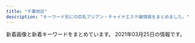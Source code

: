 ```yaml
---
title: "千葉地区"
description: "キーワード別にの巨乳アジアン・チャイナエステ嬢情報をまとめました。"
---
```


新着画像と新着キーワードをまとめています。
2021年03月25日の情報です。

<DmmAffiliateIns />
<KeywordTable
  shops={
    [
    {
        "station": "\u5343\u8449\u4e2d\u592e\u99c5\u897f\u53e3",
        "keywords": {
            "D": 2,
            "85": 1,
            "86": 1
        },
        "name": "\u5922\u306e\u5929\u56fd",
        "img_links": [
            "http://koi.iest.info/images/room1.jpg",
            "http://koi.iest.info/images/mobile.jpg",
            "http://koi.a2.reraku.work/upload/sites/35/2018/12/201812120516587.jpg",
            "http://koi.iest.info/images/s_news.png",
            "http://koi.iest.info/images/info.jpg",
            "http://koi.iest.info/images/s_face.png",
            "http://koi.iest.info/images/s_staff.png",
            "http://koi.iest.info/images/top.png",
            "http://koi.iest.info/images/s_link.png",
            "http://koi.iest.info/images/line.jpg",
            "http://koi.a2.reraku.work/upload/sites/35/2019/02/2019022109582636.jpg"
        ],
        "url": "http://koi.iest.info/"
    },
    {
        "station": "\u516b\u5343\u4ee3\u53f0\u99c5\u897f\u53e3",
        "url": "http://www.akizu.esjoho.com/",
        "img_links": [
            "http://www.akizu.esjoho.com/files/003-03.jpg",
            "http://www.akizu.esjoho.com/files/012-02.jpg",
            "http://www.akizu.esjoho.com/images/coverGirlParts.png",
            "http://www.akizu.esjoho.com/images/backlistbtn.png",
            "http://www.akizu.esjoho.com/files/012-03.jpg",
            "http://www.akizu.esjoho.com/files/003.jpg",
            "http://www.akizu.esjoho.com/files/012.jpg",
            "http://www.akizu.esjoho.com/files/007-02.jpg",
            "http://www.akizu.esjoho.com/files/011-02.jpg",
            "http://www.akizu.esjoho.com/files/011.jpg",
            "http://www.akizu.esjoho.com/files/011-03.jpg",
            "http://www.akizu.esjoho.com/files/003-02.jpg",
            "http://www.akizu.esjoho.com/files/007.jpg",
            "http://www.akizu.esjoho.com/images/mobile.jpg",
            "http://www.akizu.esjoho.com/files/007-03.jpg"
        ],
        "keywords": {
            "D": 9,
            "86": 9,
            "C": 3,
            "88": 3
        },
        "name": "\u79cb\u6708"
    },
    {
        "name": "For You \u30d5\u30a9\u30fc\u30e6\u30fc",
        "url": "http://foryou.este.work/",
        "keywords": {},
        "station": "\u6210\u7530\u99c5\u897f\u53e3",
        "img_links": [
            "http://foryou.este.work/index-2.htm.jpg",
            "http://foryou.este.work/resize_250.png",
            "http://foryou.este.work/index-7.htm.jpg",
            "http://foryou.este.work/index-9.htm.jpg",
            "http://foryou.este.work/index-5.htm.jpg",
            "http://foryou.este.work/resize_1500-450.jpg",
            "http://foryou.este.work/index-11.htm.jpg",
            "http://foryou.este.work/index-1.htm.jpg",
            "http://foryou.este.work/sys1.png",
            "http://foryou.este.work/unnamed.png",
            "http://foryou.este.work/totop.png",
            "http://foryou.este.work/re.jpg"
        ]
    },
    {
        "keywords": {
            "82": 1,
            "85": 3,
            "88": 6,
            "92": 1,
            "D": 9,
            "C": 2,
            "87": 5,
            "86": 3,
            "84": 1,
            "83": 2,
            "F": 5,
            "90": 2,
            "G": 1,
            "89": 2,
            "E": 9
        },
        "name": "\u6843\u9999",
        "img_links": [
            "http://momoka.iest.info/images/link_nav01.jpg",
            "http://momoka.iest.info/photos/sites/11/2020/01/202001061550092.jpg",
            "http://momoka.iest.info/photos/sites/11/2020/07/2020073110302456-e1600047741736.jpg",
            "http://momoka.iest.info/photos/sites/11/2020/02/2020021019034043.jpg",
            "http://momoka.iest.info/photos/sites/11/2020/01/2020010615504056.jpg",
            "http://momoka.iest.info/images/link_nav03.jpg",
            "http://momoka.iest.info/images/link_nav02.jpg",
            "http://momoka.iest.info/photos/sites/11/2020/08/2020082910563494-e1599359041381.jpg",
            "http://momoka.iest.info/photos/sites/11/2020/07/2020073110302456.jpg",
            "http://momoka.iest.info/photos/sites/11/2019/12/2019120814110696.jpg",
            "http://momoka.iest.info/images/tit_link.png",
            "http://momoka.iest.info/photos/sites/11/2020/08/202008311113307.jpg",
            "http://momoka.iest.info/photos/sites/11/2019/11/2019112219364120-e1578143326907.jpg",
            "http://momoka.iest.info/images/end.png",
            "http://momoka.iest.info/photos/sites/11/2020/08/2020082910563494.jpg",
            "http://momoka.iest.info/photos/sites/11/2020/12/2020121613490552.jpg",
            "http://momoka.iest.info/images/side_tel.jpg",
            "http://momoka.iest.info/photos/sites/11/2020/02/2020020411095362.jpg",
            "http://momoka.iest.info/photos/sites/11/2020/12/2020121016111969.jpg",
            "http://momoka.iest.info/images/side_mobile.jpg",
            "http://momoka.iest.info/photos/sites/11/2021/01/2021012512211971.jpg",
            "http://momoka.iest.info/photos/sites/11/2021/02/2021021911090965.jpg",
            "http://momoka.iest.info/images/sp_top.png",
            "http://momoka.iest.info/photos/sites/11/2019/12/2019120814110783.jpg",
            "http://momoka.iest.info/images/tit_staff1.png",
            "http://momoka.iest.info/photos/sites/11/2019/12/2019120410554229.jpg",
            "http://momoka.iest.info/photos/sites/11/2019/12/2019121918430664.jpg",
            "http://momoka.iest.info/images/staff01.png",
            "http://momoka.iest.info/photos/sites/11/2020/11/2020110419453954.jpg",
            "http://momoka.iest.info/images/link_nav05.jpg",
            "http://momoka.iest.info/photos/sites/11/2020/09/2020092918164546.jpg",
            "http://momoka.iest.info/photos/sites/11/2020/10/2020100816592987.jpg",
            "http://momoka.iest.info/images/link_nav04.jpg",
            "http://momoka.iest.info/photos/sites/11/2021/02/2021022610281385.jpg",
            "http://momoka.iest.info/photos/sites/11/2020/08/2020081513255337.jpg",
            "http://momoka.iest.info/photos/sites/11/2021/01/202101081554510.jpg",
            "http://momoka.iest.info/images/tit_new.png",
            "http://momoka.iest.info/images/top.png",
            "http://momoka.iest.info/images/tit_pick.png",
            "http://momoka.iest.info/images/link_nav06.jpg",
            "http://momoka.iest.info/images/staff02.png",
            "http://momoka.iest.info/photos/sites/11/2019/11/2019112219364120.jpg",
            "http://momoka.iest.info/photos/sites/11/2020/02/2020021711434572.jpg",
            "http://momoka.iest.info/photos/sites/11/2020/08/2020081513232423.jpg"
        ],
        "station": "JR\u6d25\u7530\u6cbc\u99c5\u5317\u53e3",
        "url": "http://momoka.iest.info/"
    },
    {
        "img_links": [
            "http://kurumioui.tokyo/uploads/210123/1-210123135621344.jpg",
            "http://kurumioui.tokyo/uploads/201001/1-20100110450K46.jpg",
            "http://kurumioui.tokyo/uploads/201001/1-201001104A12O.jpg",
            "http://kurumioui.tokyo/uploads/201202/1-201202151356327.jpg",
            "http://kurumioui.tokyo/static/picture/nav03.png",
            "http://kurumioui.tokyo/uploads/210305/1-21030516324K24.jpg",
            "http://kurumioui.tokyo/static/picture/sp-tel.png",
            "http://kurumioui.tokyo/static/picture/nav02.png",
            "http://kurumioui.tokyo/static/picture/nav06.png",
            "http://kurumioui.tokyo/uploads/210115/1-210115145112T9.jpg",
            "http://kurumioui.tokyo/uploads/210104/1-210104102930511.jpg",
            "http://kurumioui.tokyo/static/picture/nav05.png",
            "http://kurumioui.tokyo/uploads/210309/1-21030910121cC.jpg",
            "http://kurumioui.tokyo/uploads/201005/1-2010051JIB49.jpg",
            "http://kurumioui.tokyo/static/picture/m-top02.png",
            "http://kurumioui.tokyo/static/picture/nav01.png",
            "http://kurumioui.tokyo/static/picture/m-top03.png",
            "http://kurumioui.tokyo/static/picture/nav04.png",
            "http://kurumioui.tokyo/static/picture/m-top04.png",
            "http://kurumioui.tokyo/uploads/201001/1-201001104541N6.jpg",
            "http://kurumioui.tokyo/static/picture/m-head03.png",
            "http://kurumioui.tokyo/static/picture/sp-qizu.png"
        ],
        "name": "\u7652\u3057\u7f8e\u4eba",
        "keywords": {
            "86": 1,
            "D": 5,
            "88": 2,
            "C": 5,
            "84": 1,
            "87": 1,
            "85": 5
        },
        "station": "JR\u5e55\u5f35\u672c\u90f7\u99c5\u6771\u53e3",
        "url": "http://kurumioui.tokyo/"
    },
    {
        "img_links": [
            "http://www.es-chiba.com/images/index_01.png",
            "http://www.es-chiba.com/images/index_14.png",
            "http://www.es-chiba.com/girl/girlb2.jpg",
            "http://www.es-chiba.com/images/index_10.png",
            "http://www.es-chiba.com/girl/07.jpg",
            "http://www.es-chiba.com/images/r3.jpg",
            "http://www.es-chiba.com/images/index_02.png",
            "http://www.es-chiba.com/images/index_07.png",
            "http://www.es-chiba.com/images/index_19.png",
            "http://www.es-chiba.com/images/index1_03.png",
            "http://www.es-chiba.com/images/acc01.jpg",
            "http://www.es-chiba.com/images/index_05.png",
            "http://www.es-chiba.com/images/index_12.png",
            "http://www.es-chiba.com/images/r4.jpg",
            "http://www.es-chiba.com/images/02.jpg",
            "http://www.es-chiba.com/images/line.jpg",
            "http://www.es-chiba.com/images/tit_staff.png",
            "http://www.es-chiba.com/images/hd.jpg",
            "http://www.es-chiba.com/images/index_08.png",
            "http://www.es-chiba.com/images/sys.jpg",
            "http://www.es-chiba.com/girl/girlb1.jpg",
            "http://www.es-chiba.com/images/r5.jpg",
            "http://www.es-chiba.com/girl/girli1.jpg",
            "http://www.es-chiba.com/images/s01.jpg",
            "http://www.es-chiba.com/images/tit_rec.png",
            "http://www.es-chiba.com/images/index_09.png",
            "http://www.es-chiba.com/images/r6.jpg",
            "http://www.es-chiba.com/girl/girlb3.jpg",
            "http://www.es-chiba.com/girl/girlc1.jpg",
            "http://www.es-chiba.com/images/a02.jpg",
            "http://www.es-chiba.com/girl/girli3.jpg",
            "http://www.es-chiba.com/images/index_13.png",
            "http://www.es-chiba.com/girl/girlc2.jpg",
            "http://www.es-chiba.com/girl/girlc3.jpg",
            "http://www.es-chiba.com/images/r2.jpg",
            "http://www.es-chiba.com/images/acc02.jpg",
            "http://www.es-chiba.com/girl/girlh1.jpg",
            "http://www.es-chiba.com/images/a03.jpg",
            "http://www.es-chiba.com/images/tit_info.png",
            "http://www.es-chiba.com/images/rec.jpg",
            "http://www.es-chiba.com/images/s04.jpg",
            "http://www.es-chiba.com/images/index_22.png",
            "http://www.es-chiba.com/images/a01.jpg",
            "http://www.es-chiba.com/images/a04.jpg",
            "http://www.es-chiba.com/images/01.jpg",
            "http://www.es-chiba.com/images/s03.jpg",
            "http://www.es-chiba.com/girl/girli2.jpg",
            "http://www.es-chiba.com/images/a06.jpg",
            "http://www.es-chiba.com/images/index_17.png",
            "http://www.es-chiba.com/images/index_04.png",
            "http://www.es-chiba.com/girl/girlh3.jpg",
            "http://www.es-chiba.com/images/index_11.png",
            "http://www.es-chiba.com/images/03.jpg",
            "http://www.es-chiba.com/images/a05.jpg",
            "http://www.es-chiba.com/images/r1.jpg",
            "http://www.es-chiba.com/images/s02.jpg",
            "http://www.es-chiba.com/images/index_20.png",
            "http://www.es-chiba.com/images/index_06.png"
        ],
        "name": "\u80e1\u8776\u82b1",
        "station": "\u4eac\u6210\u7dda\u5343\u8449\u4e2d\u592e\u99c5\u6771\u53e3",
        "url": "http://www.es-chiba.com/",
        "keywords": {
            "88": 1,
            "F": 1,
            "82": 1,
            "89": 2,
            "84": 1,
            "D": 2,
            "C": 2
        }
    },
    {
        "name": "\u7f8e\u9b54\u5973",
        "station": "\u9ad8\u6839\u6728\u6238\u99c5\u5317\u53e3",
        "keywords": {
            "84": 4,
            "D": 10,
            "C": 3,
            "85": 6,
            "86": 2,
            "88": 1
        },
        "url": "http://yureloyuli.xyz/",
        "img_links": [
            "http://yureloyuli.xyz/uploads/200706/1-200F6092015B8.jpg",
            "http://yureloyuli.xyz/uploads/200722/1-200H215404S47.jpg",
            "http://yureloyuli.xyz/static/picture/bar-girls.png",
            "http://yureloyuli.xyz/uploads/200218/1-20021Q20511212.jpg",
            "http://yureloyuli.xyz/uploads/201113/1-201113153614922.jpg",
            "http://yureloyuli.xyz/uploads/200206/1-20020616251Q12.jpg",
            "http://yureloyuli.xyz/static/picture/girls-bar.png",
            "http://yureloyuli.xyz/uploads/200228/1-20022P91635N0.jpg",
            "http://yureloyuli.xyz/static/picture/bar-news.png",
            "http://yureloyuli.xyz/uploads/210102/1-210102131F3W2.jpg",
            "http://yureloyuli.xyz/uploads/200326/1-200326091KT30.jpg",
            "http://yureloyuli.xyz/uploads/200912/1-200912104044951.jpg",
            "http://yureloyuli.xyz/static/picture/bar-inte.png",
            "http://yureloyuli.xyz/uploads/210218/1-21021Q55420226.jpg",
            "http://yureloyuli.xyz/static/picture/info2.jpg",
            "http://yureloyuli.xyz/uploads/200317/1-20031F92052106.jpg",
            "http://yureloyuli.xyz/static/picture/info1.jpg",
            "http://yureloyuli.xyz/static/picture/info_text.jpg",
            "http://yureloyuli.xyz/uploads/210308/1-21030Q02F2R6.jpg",
            "http://yureloyuli.xyz/uploads/200324/1-20032409411K31.jpg",
            "http://yureloyuli.xyz/static/picture/bar-infomation.png",
            "http://yureloyuli.xyz/uploads/210204/1-210204142K0J1.jpg"
        ]
    },
    {
        "url": "http://happiness.jpn.vin/",
        "name": "Happiness",
        "img_links": [
            "http://happiness.jpn.vin/images/end.png",
            "http://happiness.jpn.vin/images/room7.jpg",
            "http://happiness.jpn.vin/images/img_service02.jpg",
            "http://happiness.jpn.vin/images/sp_top.jpg",
            "http://happiness.jpn.vin/images/link_nav04.jpg",
            "http://happiness.jpn.vin/images/sp_tit_staff.png",
            "http://happiness.jpn.vin/images/re.png",
            "http://happiness.jpn.vin/images/sp_end.jpg",
            "http://happiness.jpn.vin/images/link_nav02.jpg",
            "http://happiness.jpn.vin/images/img_service01.jpg",
            "http://happiness.jpn.vin/images/room5.jpg",
            "http://happiness.jpn.vin/images/room6.jpg",
            "http://happiness.jpn.vin/photos/sites/52/2020/06/2020061307230771.jpg",
            "http://happiness.jpn.vin/images/room8.jpg",
            "http://happiness.jpn.vin/images/sp_nav03.png",
            "http://happiness.jpn.vin/images/top.png",
            "http://happiness.jpn.vin/images/sp_tit_news.png",
            "http://happiness.jpn.vin/photos/sites/52/2020/06/2020061106010711.jpg",
            "http://happiness.jpn.vin/photos/sites/52/2020/06/2020061106025814.jpg",
            "http://happiness.jpn.vin/images/link_nav06.jpg",
            "http://happiness.jpn.vin/images/card.png",
            "http://happiness.jpn.vin/images/link_nav05.jpg",
            "http://happiness.jpn.vin/images/sp_nav02.png",
            "http://happiness.jpn.vin/images/img_service03.jpg",
            "http://happiness.jpn.vin/photos/sites/52/2020/10/2020100102525072.jpg",
            "http://happiness.jpn.vin/images/link_nav01.jpg",
            "http://happiness.jpn.vin/images/sp_nav01.png",
            "http://happiness.jpn.vin/images/link_nav03.jpg",
            "http://happiness.jpn.vin/photos/sites/52/2020/06/2020061105480355.jpg"
        ],
        "station": "\u516b\u5343\u4ee3\u53f0\u99c5\u897f\u53e3",
        "keywords": {
            "86": 12,
            "87": 12,
            "85": 6,
            "C": 12,
            "D": 30
        }
    },
    {
        "station": "JR\u4e94\u4e95\u99c5\u6771\u53e3",
        "name": "\u9759\u5fc3\u5802\uff5e\u30bb\u30a4\u30b7\u30f3\u30c9\u30a6\uff5e",
        "url": "http://www.es-goi.click/",
        "keywords": {},
        "img_links": [
            "http://www.es-goi.click/images/int1.jpg",
            "http://www.es-goi.click/images/line.jpg",
            "http://www.es-goi.click/images/4.jpg",
            "http://www.es-goi.click/images/head.jpg",
            "http://www.es-goi.click/images/interior_t.jpg",
            "http://www.es-goi.click/images/sys4.jpg",
            "http://www.es-goi.click/images/news.jpg",
            "http://www.es-goi.click/images/sys2.jpg",
            "http://www.es-goi.click/img/rika1.jpg",
            "http://www.es-goi.click/images/sys1.jpg",
            "http://www.es-goi.click/images/info.jpg",
            "http://www.es-goi.click/images/sys3.jpg",
            "http://www.es-goi.click/img/yuri1.jpg",
            "http://www.es-goi.click/img/hana1.jpg",
            "http://www.es-goi.click/images/tr.jpg",
            "http://www.es-goi.click/images/int2.jpg",
            "http://www.es-goi.click/images/staff_t.jpg",
            "http://www.es-goi.click/images/3.jpg",
            "http://www.es-goi.click/img/emi1.jpg",
            "http://www.es-goi.click/images/2.jpg",
            "http://www.es-goi.click/images/1.jpg",
            "http://www.es-goi.click/images/sys5.jpg",
            "http://www.es-goi.click/images/mobile.jpg"
        ]
    },
    {
        "name": "Smile\u30fb\u30b9\u30de\u30a4\u30eb",
        "station": "\u5343\u8449\u4e2d\u592e\u99c5\u6771\u53e3",
        "keywords": {
            "83": 1,
            "C": 2,
            "D": 18,
            "85": 4,
            "86": 12,
            "87": 6,
            "E": 3
        },
        "img_links": [
            "http://smile.oks.bz/photos/sites/41/2021/02/2021022713432946.jpg",
            "http://smile.oks.bz/photos/sites/41/2019/12/2019122517061810.jpg",
            "http://smile.oks.bz/images/staff_line.jpg",
            "http://smile.oks.bz/photos/sites/41/2021/01/2021010911025290.jpg",
            "http://smile.oks.bz/photos/sites/41/2019/12/2019122516470912.jpg",
            "http://smile.oks.bz/photos/sites/41/2020/10/202010071446208.jpg",
            "http://smile.oks.bz/photos/sites/41/2019/09/2019090417583313.jpg",
            "http://smile.oks.bz/photos/sites/41/2021/01/2021012517065775.jpg",
            "http://smile.oks.bz/photos/sites/41/2020/10/2020101713162274.jpg",
            "http://smile.oks.bz/photos/sites/41/2019/09/2019091314115844.jpg",
            "http://smile.oks.bz/photos/sites/41/2019/12/2019122517044066.jpg",
            "http://smile.oks.bz/photos/sites/41/2021/03/2021030812591776.jpg",
            "http://smile.oks.bz/photos/sites/41/2020/07/2020071417514615.jpg",
            "http://smile.oks.bz/photos/sites/41/2019/11/2019112410352437.jpg",
            "http://smile.oks.bz/images/s_face.jpg",
            "http://smile.oks.bz/images/mobile.jpg",
            "http://smile.oks.bz/photos/sites/41/2021/02/2021020310442224.jpg",
            "http://smile.oks.bz/images/top.jpg",
            "http://smile.oks.bz/photos/sites/41/2020/09/2020090213501227.jpg",
            "http://smile.oks.bz/photos/sites/41/2020/01/2020012310224324.jpg",
            "http://smile.oks.bz/photos/sites/41/2019/08/201909231726370.jpg",
            "http://smile.oks.bz/photos/sites/41/2021/02/2021020310442052.jpg",
            "http://smile.oks.bz/photos/sites/41/2020/09/202009091902267.jpg",
            "http://smile.oks.bz/photos/sites/41/2021/02/2021022713432946-356x475.jpg",
            "http://smile.oks.bz/images/s_news.jpg",
            "http://smile.oks.bz/images/link.jpg",
            "http://smile.oks.bz/photos/sites/41/2019/09/2019091314105462.jpg",
            "http://smile.oks.bz/photos/sites/41/2020/11/2020110713394486.jpg",
            "http://smile.oks.bz/photos/sites/41/2021/03/2021030812591776-356x475.jpg",
            "http://smile.oks.bz/photos/sites/41/2019/12/2019122517044318.jpg"
        ],
        "url": "http://smile.oks.bz/"
    },
    {
        "station": "\u5343\u8449\u4e2d\u592e\u99c5\u6771\u53e3",
        "keywords": {
            "89": 4,
            "D": 3,
            "90": 4,
            "E": 7,
            "92": 2
        },
        "img_links": [
            "http://moeai.est888.com/css/staff/staff08-a.jpg",
            "http://moeai.est888.com/css/top-right01.jpg",
            "http://moeai.est888.com/css/staff/staff09-a.jpg",
            "http://moeai.est888.com/css/staff/staff003.jpg",
            "http://moeai.est888.com/css/staff/staff10.jpg",
            "http://moeai.est888.com/css/staff/staff003-a.jpg",
            "http://moeai.est888.com/css/staff/staff07-a.jpg",
            "http://moeai.est888.com/css/nav/nav-001.png",
            "http://moeai.est888.com/css/nav/nav-002.png",
            "http://moeai.est888.com/css/staff/staff005-a.jpg",
            "http://moeai.est888.com/css/nav/nav-006.png",
            "http://moeai.est888.com/css/staff/staff01-a.jpg",
            "http://moeai.est888.com/css/staff/staff01.jpg",
            "http://moeai.est888.com/css/staff/staff04-a.jpg",
            "http://moeai.est888.com/css/staff/staff02.jpg",
            "http://moeai.est888.com/css/staff/staff06.jpg",
            "http://moeai.est888.com/css/nav/nav-004.png",
            "http://moeai.est888.com/css/staff/staff09.jpg",
            "http://moeai.est888.com/css/staff/staff10-a.jpg",
            "http://moeai.est888.com/css/staff/staff005.jpg",
            "http://moeai.est888.com/css/staff/staff02-a.jpg",
            "http://moeai.est888.com/css/staff/staff04.jpg",
            "http://moeai.est888.com/css/tel01.png",
            "http://moeai.est888.com/css/nav/nav-005.png",
            "http://moeai.est888.com/css/nav/nav-003.png",
            "http://moeai.est888.com/css/staff/staff08.jpg",
            "http://moeai.est888.com/css/staff/staff06-a.jpg",
            "http://moeai.est888.com/css/staff/staff07.jpg",
            "http://moeai.est888.com/css/osusume-07.jpg"
        ],
        "name": "\u840c\u611b -\u3082\u3048\u3042\u3044-",
        "url": "http://moeai.est888.com/"
    },
    {
        "url": "http://hani.iest.info/",
        "station": "JR\u897f\u5343\u8449\u99c5\u5357\u53e3",
        "keywords": {
            "88": 16,
            "85": 32,
            "\u30bb\u30af\u30b7\u30fc": 16,
            "D": 96,
            "87": 80,
            "E": 48,
            "C": 48,
            "84": 32,
            "86": 64,
            "F": 48,
            "89": 16
        },
        "img_links": [
            "http://hani.iest.info/images/acc2.jpg",
            "http://hani.iest.info/photos/sites/18/2020/05/2020052207375063.jpg",
            "http://hani.iest.info/photos/sites/18/2019/10/2019101407222923.jpg",
            "http://hani.iest.info/photos/sites/18/2019/10/201910060213371.jpg",
            "http://hani.iest.info/images/news.png",
            "http://hani.iest.info/photos/sites/18/2019/10/2019101407222356.jpg",
            "http://hani.iest.info/photos/sites/18/2019/11/2019112910073821.jpg",
            "http://hani.iest.info/photos/sites/18/2019/10/2019100602133570.jpg",
            "http://hani.iest.info/photos/sites/18/2019/10/2019100602133354.jpg",
            "http://hani.iest.info/photos/sites/18/2020/02/2020022704441935.jpg",
            "http://hani.iest.info/images/s1.jpg",
            "http://hani.iest.info/images/s3.jpg",
            "http://hani.iest.info/photos/sites/18/2019/10/2019101903334729.jpg",
            "http://hani.iest.info/images/room4.jpg",
            "http://hani.iest.info/images/room3.jpg",
            "http://hani.iest.info/images/mobile.jpg",
            "http://hani.iest.info/images/s_staff.png",
            "http://hani.iest.info/images/room2.jpg",
            "http://hani.iest.info/images/s_link.png",
            "http://hani.iest.info/photos/sites/18/2019/10/201910060213369.jpg",
            "http://hani.iest.info/photos/sites/18/2020/06/2020060903502382.jpg",
            "http://hani.iest.info/photos/sites/18/2020/06/2020060903502311.jpg",
            "http://hani.iest.info/photos/sites/18/2020/02/2020022704442031.jpg",
            "http://hani.iest.info/photos/sites/18/2019/12/201912200803389.jpg",
            "http://hani.iest.info/photos/sites/18/2020/04/2020040603065891.jpg",
            "http://hani.iest.info/images/acc1.jpg",
            "http://hani.iest.info/photos/sites/18/2019/10/2019100602133666.jpg",
            "http://hani.iest.info/photos/sites/18/2019/12/2019120309530549.jpg",
            "http://hani.iest.info/photos/sites/18/2019/10/2019100602133829.jpg",
            "http://hani.iest.info/photos/sites/18/2019/12/2019122008033573.jpg",
            "http://hani.iest.info/photos/sites/18/2019/10/2019100602133621.jpg",
            "http://hani.iest.info/photos/sites/18/2019/10/201910060213393.jpg",
            "http://hani.iest.info/images/acc3.jpg",
            "http://hani.iest.info/images/top.png",
            "http://hani.iest.info/photos/sites/18/2020/06/2020060903502282.jpg",
            "http://hani.iest.info/photos/sites/18/2020/04/2020040603070417.jpg",
            "http://hani.iest.info/images/room1.jpg",
            "http://hani.iest.info/photos/sites/18/2019/12/2019122008033171.jpg"
        ],
        "name": "Hani\u30fb\u30cf\u30cb"
    },
    {
        "img_links": [
            "http://www.e-niko.work/images/ac1.png",
            "http://www.e-niko.work/images/line.png",
            "http://www.e-niko.work/images/sys2.png",
            "http://www.e-niko.work/images/3.jpg",
            "http://www.e-niko.work/img/mika1.jpg",
            "http://www.e-niko.work/images/interior_t.jpg",
            "http://www.e-niko.work/img/riri1.jpg",
            "http://www.e-niko.work/images/tel.jpg",
            "http://www.e-niko.work/images/head.jpg",
            "http://www.e-niko.work/img/yuri1.jpg",
            "http://www.e-niko.work/images/staff_t.jpg",
            "http://www.e-niko.work/images/info.jpg",
            "http://www.e-niko.work/img/rio1.jpg",
            "http://www.e-niko.work/images/news.jpg",
            "http://www.e-niko.work/images/int1.png",
            "http://www.e-niko.work/images/ta.jpg",
            "http://www.e-niko.work/images/mobile.jpg",
            "http://www.e-niko.work/images/4.jpg",
            "http://www.e-niko.work/images/sys1.png",
            "http://www.e-niko.work/images/1.jpg",
            "http://www.e-niko.work/images/int2.png",
            "http://www.e-niko.work/images/2.jpg"
        ],
        "station": "\u52dd\u7530\u53f0\u99c5\u5357\u53e3",
        "keywords": {},
        "url": "http://www.e-niko.work/",
        "name": "\u7e01"
    },
    {
        "station": "\u5343\u8449\u4e2d\u592e\u99c5",
        "url": "http://sara.xyz.mn/",
        "name": "\u5929\u4f7f\u697d\u5712",
        "img_links": [
            "http://sara.xyz.mn/images/s_pick.jpg",
            "http://sara.xyz.mn/photos/sites/108/2019/10/2019100108375747.jpg",
            "http://sara.xyz.mn/images/1.jpg",
            "http://sara.xyz.mn/images/mobile.jpg",
            "http://sara.xyz.mn/images/s_face.jpg",
            "http://sara.xyz.mn/images/s_staff.jpg",
            "http://sara.xyz.mn/images/nbj3.jpg",
            "http://sara.xyz.mn/photos/sites/108/2019/10/2019100108375817.jpg",
            "http://sara.xyz.mn/images/s_info.jpg",
            "http://sara.xyz.mn/images/top.jpg",
            "http://sara.xyz.mn/images/end1.jpg",
            "http://sara.xyz.mn/images/staffs.png",
            "http://sara.xyz.mn/photos/sites/108/2019/11/201911100438444.jpg",
            "http://sara.xyz.mn/photos/sites/108/2019/10/201910010837567.jpg",
            "http://sara.xyz.mn/images/s_news.jpg",
            "http://sara.xyz.mn/images/top1.jpg",
            "http://sara.xyz.mn/photos/sites/108/2019/10/2019100108375699.jpg"
        ],
        "keywords": {
            "87": 2,
            "88": 1,
            "E": 2,
            "86": 2,
            "D": 2,
            "C": 1
        }
    },
    {
        "img_links": [],
        "name": "\u865c\u7f8e\u4eba\uff5e\u3068\u308a\u3053\u3073\u3058\u3093\uff5e",
        "url": "https://y-bijin.aoaoeo.com/",
        "keywords": {},
        "station": "\u516b\u5343\u4ee3\u53f0\u99c5\u897f\u53e3"
    },
    {
        "name": "\u8309\u8389\u82b1",
        "url": "http://massage-est.net/",
        "keywords": {
            "D": 2,
            "86": 2
        },
        "img_links": [
            "http://massage-est.net/images/tel.png",
            "http://massage-est.net/images/cg02.jpg",
            "http://massage-est.net/images/nav-005.png",
            "http://massage-est.net/images/nav-003.png",
            "http://massage-est.net/images/nav-001.png",
            "http://massage-est.net/images/nav-006.png",
            "http://massage-est.net/images/no.png",
            "http://massage-est.net/images/cg05.jpg",
            "http://massage-est.net/images/nav-004.png",
            "http://massage-est.net/images/nav-002.png"
        ],
        "station": "JR\u516b\u5e61\u5bbf\u99c5\u897f\u53e3"
    },
    {
        "url": "http://n-rlx.com/",
        "station": "JR\u6d25\u7530\u6cbc\u99c5\u5317\u53e3",
        "name": "\u30c0\u30a4\u30e4\u30e2\u30f3\u30c9",
        "img_links": [
            "http://n-rlx.com/images/index_23.jpg",
            "http://n-rlx.com/images/qr20190828190925748.png",
            "http://n-rlx.com/girl/012.jpg",
            "http://n-rlx.com/images/index_02.jpg",
            "http://n-rlx.com/girl/09.jpg",
            "http://n-rlx.com/images/info_11.jpg",
            "http://n-rlx.com/images/index_01.jpg",
            "http://n-rlx.com/images/index_03.jpg",
            "http://n-rlx.com/girl/010.jpg",
            "http://n-rlx.com/images/rec_11.jpg",
            "http://n-rlx.com/images/03.jpg",
            "http://n-rlx.com/images/info.jpg",
            "http://n-rlx.com/images/staff_11.jpg",
            "http://n-rlx.com/images/index_16.jpg",
            "http://n-rlx.com/images/index_22.jpg",
            "http://n-rlx.com/images/index_05.jpg",
            "http://n-rlx.com/images/index_04.jpg",
            "http://n-rlx.com/girl/00.jpg",
            "http://n-rlx.com/images/index_06.jpg",
            "http://n-rlx.com/images/rec.jpg",
            "http://n-rlx.com/girl/011.jpg",
            "http://n-rlx.com/images/index_11.jpg",
            "http://n-rlx.com/images/index_07.jpg"
        ],
        "keywords": {}
    },
    {
        "name": "\u9e97\u3046\u3089\u3089",
        "img_links": [
            "http://rosabella.red/_src/40198014/sign.png",
            "http://rosabella.red/_src/40198588/wechatimg343.jpg",
            "http://rosabella.red/_src/52706194/wechatimg206.jpg",
            "http://rosabella.red/_src/40198220/s_info.jpg",
            "http://rosabella.red/_src/40198217/s_face.jpg",
            "http://rosabella.red/_src/40198168/wx00020615-171913%402x.png",
            "http://rosabella.red/_src/52706495/wechatimg206.jpg",
            "http://rosabella.red/_src/52706195/wechatimg206.jpg",
            "http://rosabella.red/_src/40198029/s_pick.jpg",
            "http://rosabella.red/_src/53575336/3361616039248_.pic.jpg",
            "http://rosabella.red/_src/40198065/wx00020615-171913%402x.png",
            "http://rosabella.red/_src/50390306/wechatimg1084.jpg",
            "http://rosabella.red/_src/40198162/s_face.jpg",
            "http://rosabella.red/_src/50390320/wechatimg1084.jpg",
            "http://rosabella.red/_src/40198080/s_face.jpg",
            "http://rosabella.red/_src/53575325/3361616039248_.pic.jpg",
            "http://rosabella.red/_src/40198023/download-4.jpg",
            "http://rosabella.red/_src/40198017/download-1.jpg",
            "http://rosabella.red/_src/40198019/download-2.jpg",
            "http://rosabella.red/_src/40198015/download.jpg",
            "http://rosabella.red/_src/52706193/wechatimg206.jpg",
            "http://rosabella.red/_src/40198189/s_face.jpg",
            "http://rosabella.red/_src/40198045/s_face.jpg",
            "http://rosabella.red/_src/40198165/s_info.jpg",
            "http://rosabella.red/_src/40198298/wechatimg343.jpg",
            "http://rosabella.red/_src/51699440/wechatimg24_20210111165414829.jpg",
            "http://rosabella.red/_src/54543243/wechatimg568.jpg",
            "http://rosabella.red/_src/40198192/s_info.jpg",
            "http://rosabella.red/_src/40198062/s_info.jpg",
            "http://rosabella.red/_src/53575246/3361616039248_.pic.jpg",
            "http://rosabella.red/_src/40198591/wechatimg343.jpg",
            "http://rosabella.red/_src/51699441/wechatimg24_20210111165414829.jpg",
            "http://rosabella.red/_src/49759165/wechatimg343.jpg",
            "http://rosabella.red/_src/53575334/3361616039248_.pic.jpg",
            "http://rosabella.red/_src/53575326/3361616039248_.pic.jpg",
            "http://rosabella.red/_src/54543244/wechatimg568.jpg",
            "http://rosabella.red/_src/40198223/wx00020615-171913%402x.png",
            "http://rosabella.red/_src/50390318/wechatimg1084.jpg",
            "http://rosabella.red/_src/40198590/wechatimg343.jpg",
            "http://rosabella.red/_src/51699434/wechatimg24_20210111165414829.jpg",
            "http://rosabella.red/_src/53575335/3361616039248_.pic.jpg",
            "http://rosabella.red/_src/40198073/s_pick.jpg",
            "http://rosabella.red/_src/51699442/wechatimg24_20210111165414829.jpg",
            "http://rosabella.red/_src/40198214/s_pick.jpg",
            "http://rosabella.red/_src/54543228/wechatimg568.jpg",
            "http://rosabella.red/_src/54543224/wechatimg568.jpg",
            "http://rosabella.red/_src/51699415/wechatimg24_20210111165414829.jpg",
            "http://rosabella.red/_src/50390319/wechatimg1084.jpg",
            "http://rosabella.red/_src/54543221/wechatimg568.jpg",
            "http://rosabella.red/_src/52706170/wechatimg206.jpg",
            "http://rosabella.red/_src/44488629/cam-1.jpg",
            "http://rosabella.red/_src/51699437/wechatimg24_20210111165414829.jpg",
            "http://rosabella.red/_src/40198143/s_staff01.jpg",
            "http://rosabella.red/_src/53868767/wechatimg1084.jpg",
            "http://rosabella.red/_src/54543242/wechatimg568.jpg",
            "http://rosabella.red/_src/53575320/3361616039248_.pic.jpg",
            "http://rosabella.red/_src/40198186/s_pick.jpg",
            "http://rosabella.red/_src/52706514/wechatimg206.jpg",
            "http://rosabella.red/_src/40198093/wx00020615-171913%402x.png",
            "http://rosabella.red/_src/54543219/wechatimg568.jpg",
            "http://rosabella.red/_src/40198159/s_pick.jpg",
            "http://rosabella.red/_src/40198025/download-5.jpg",
            "http://rosabella.red/_src/53868762/wechatimg1084.jpg",
            "http://rosabella.red/_src/40198195/wx00020615-171913%402x.png",
            "http://rosabella.red/_src/40198021/download-3.jpg",
            "http://rosabella.red/_src/40198090/s_info.jpg",
            "http://rosabella.red/_src/52706085/wechatimg206.jpg",
            "http://rosabella.red/_src/53868760/wechatimg1084.jpg"
        ],
        "keywords": {
            "F": 1,
            "88": 1
        },
        "url": "http://rosabella.red/",
        "station": "JR\u7a32\u6bdb\u99c5\u6771\u53e3"
    },
    {
        "name": "\u30e4\u30fc\u30db\u30fc",
        "keywords": {
            "D": 2,
            "E": 1,
            "C": 1,
            "88": 1,
            "86": 3
        },
        "station": "\u516b\u5343\u4ee3\u53f0\u99c5\u6771\u53e3",
        "url": "http://aroma-esthe.blue",
        "img_links": [
            "http://aroma-esthe.blue/img/st2.jpg",
            "http://aroma-esthe.blue/img/nosta.jpg",
            "http://aroma-esthe.blue/img/st4.jpg",
            "http://aroma-esthe.blue/img/t6.jpg",
            "http://aroma-esthe.blue/img/sm.jpg",
            "http://aroma-esthe.blue/img/t2.jpg",
            "http://aroma-esthe.blue/img/t3.jpg",
            "http://aroma-esthe.blue/img/noo.png",
            "http://aroma-esthe.blue/img/top.jpg",
            "http://aroma-esthe.blue/img/t4.jpg",
            "http://aroma-esthe.blue/img/f1.jpg",
            "http://aroma-esthe.blue/img/st1.jpg",
            "http://aroma-esthe.blue/img/t5.jpg",
            "http://aroma-esthe.blue/img/t1.jpg",
            "http://aroma-esthe.blue/img/stt3.jpg",
            "http://aroma-esthe.blue/img/no.png",
            "http://aroma-esthe.blue/img/st3.jpg",
            "http://aroma-esthe.blue/img/stt1.jpg"
        ]
    },
    {
        "img_links": [
            "http://www.fairy.esjoho.com/files/020-03.jpg",
            "http://www.fairy.esjoho.com/images/icon_info.png",
            "http://www.fairy.esjoho.com/files/016-03.jpg",
            "http://www.fairy.esjoho.com/files/001-02.jpg",
            "http://www.fairy.esjoho.com/files/013-02.jpg",
            "http://www.fairy.esjoho.com/files/020-02.jpg",
            "http://www.fairy.esjoho.com/images/icon_staff.png",
            "http://www.fairy.esjoho.com/images/btn2.png",
            "http://www.fairy.esjoho.com/files/001-03.jpg",
            "http://www.fairy.esjoho.com/files/020.jpg",
            "http://www.fairy.esjoho.com/images/mainImg_sub.jpg",
            "http://www.fairy.esjoho.com/files/006-02.jpg",
            "http://www.fairy.esjoho.com/files/016-02.jpg",
            "http://www.fairy.esjoho.com/images/korona.jpg",
            "http://www.fairy.esjoho.com/files/011-02.jpg",
            "http://www.fairy.esjoho.com/files/013-03.jpg",
            "http://www.fairy.esjoho.com/common/images/photo01.jpg",
            "http://www.fairy.esjoho.com/files/009-02.jpg",
            "http://www.fairy.esjoho.com/files/016.jpg",
            "http://www.fairy.esjoho.com/files/006.jpg",
            "http://www.fairy.esjoho.com/files/011.jpg",
            "http://www.fairy.esjoho.com/files/013.jpg",
            "http://www.fairy.esjoho.com/images/icon_tel.png",
            "http://www.fairy.esjoho.com/files/009-03.jpg",
            "http://www.fairy.esjoho.com/common/images/photo03.jpg",
            "http://www.fairy.esjoho.com/images/icon_top.png",
            "http://www.fairy.esjoho.com/files/011-03.jpg",
            "http://www.fairy.esjoho.com/files/006-03.jpg",
            "http://www.fairy.esjoho.com/files/009.jpg",
            "http://www.fairy.esjoho.com/common/images/photo02.jpg",
            "http://www.fairy.esjoho.com/files/001.jpg"
        ],
        "url": "http://www.fairy.esjoho.com/",
        "name": "HoneyLove\uff5e\u30cf\u30cb\u30fc\u30e9\u30d6\uff5e",
        "station": "\u516b\u5343\u4ee3\u53f0\u99c5\u6771\u53e3",
        "keywords": {
            "D": 24,
            "86": 12,
            "87": 12,
            "C": 4,
            "85": 4
        }
    },
    {
        "url": "http://www.oggi.relaxmens.com/",
        "name": "OGGI \uff5e\u30aa\u30c3\u30b8\uff5e",
        "station": "JR\u7a32\u6bdb\u99c5\u6771\u53e3",
        "keywords": {
            "87": 5,
            "86": 2,
            "D": 7
        },
        "img_links": [
            "http://www.oggi.relaxmens.com/img/stb.jpg",
            "http://www.oggi.relaxmens.com/files/012.jpg",
            "http://www.oggi.relaxmens.com/files/008.jpg",
            "http://www.oggi.relaxmens.com/img/top01.png",
            "http://www.oggi.relaxmens.com/img/stt.jpg",
            "http://www.oggi.relaxmens.com/files/001.jpg",
            "http://www.oggi.relaxmens.com/img/nav-001.png",
            "http://www.oggi.relaxmens.com/files/013.jpg",
            "http://www.oggi.relaxmens.com/img/nav-003.png",
            "http://www.oggi.relaxmens.com/files/015.jpg",
            "http://www.oggi.relaxmens.com/files/005.jpg",
            "http://www.oggi.relaxmens.com/files/002.jpg",
            "http://www.oggi.relaxmens.com/img/nav-005.png",
            "http://www.oggi.relaxmens.com/img/tel.png",
            "http://www.oggi.relaxmens.com/img/nav-006.png",
            "http://www.oggi.relaxmens.com/img/nav-002.png",
            "http://www.oggi.relaxmens.com/img/nav-004.png"
        ]
    },
    {
        "name": "\u96a0\u308c\u5bb6",
        "url": "http://forever-est.com/",
        "station": "JR\u5e55\u5f35\u99c5\u5357\u53e3",
        "keywords": {
            "86": 6,
            "E": 4,
            "D": 2
        },
        "img_links": [
            "http://forever-est.com/img/acct.jpg",
            "http://forever-est.com/img/fla1.jpg",
            "http://forever-est.com/img/cg09.jpg",
            "http://forever-est.com/img/footer.jpg",
            "http://forever-est.com/img/fla4.jpg",
            "http://forever-est.com/img/fbb.jpg",
            "http://forever-est.com/img/cg08.jpg",
            "http://forever-est.com/img/cg10.jpg",
            "http://forever-est.com/img/cg04.jpg",
            "http://forever-est.com/img/lint.jpg",
            "http://forever-est.com/link/menlog.jpg",
            "http://forever-est.com/img/no.png",
            "http://forever-est.com/img/fla2.jpg",
            "http://forever-est.com/img/top.jpg",
            "http://forever-est.com/img/rect.jpg",
            "http://forever-est.com/img/stal.jpg",
            "http://forever-est.com/img/cg06.jpg",
            "http://forever-est.com/img/fla3.jpg",
            "http://forever-est.com/img/lb2.jpg",
            "http://forever-est.com/img/cg01.jpg",
            "http://forever-est.com/img/cg05.jpg",
            "http://forever-est.com/img/lb1.jpg",
            "http://forever-est.com/img/stat.jpg",
            "http://forever-est.com/img/cg081.jpg",
            "http://forever-est.com/img/flb2.jpg",
            "http://forever-est.com/img/eve.jpg",
            "http://forever-est.com/img/cg051.jpg",
            "http://forever-est.com/img/flb1.jpg"
        ]
    },
    {
        "name": "\u6e80\u8db3",
        "url": "http://aroma-relax.pink/",
        "img_links": [
            "http://aroma-relax.pink/images/r1.jpg",
            "http://aroma-relax.pink/images/cg01.jpg",
            "http://aroma-relax.pink/link/menlog.jpg",
            "http://aroma-relax.pink/images/cg03.jpg",
            "http://aroma-relax.pink/images/cg011.jpg",
            "http://aroma-relax.pink/images/top.jpg",
            "http://aroma-relax.pink/images/r2.jpg",
            "http://aroma-relax.pink/images/cg02.jpg",
            "http://aroma-relax.pink/images/cg05.jpg"
        ],
        "station": "JR\u4f50\u5009\u99c5\u5317\u53e3",
        "keywords": {}
    },
    {
        "url": "http://aroma-massage.tokyo/",
        "station": "JR\u7a32\u6bdb\u99c5\u6771\u53e3",
        "keywords": {},
        "name": "\u7f8e\u3057\u3044\u30ec\u30c7\u30a3\u30fc",
        "img_links": [
            "http://aroma-massage.tokyo/css/m-top-right03.jpg",
            "http://aroma-massage.tokyo/css/staff/staff12.png",
            "http://aroma-massage.tokyo/css/m-top-right04.jpg",
            "http://aroma-massage.tokyo/css/staff/staff08.png",
            "http://aroma-massage.tokyo/css/staff/staff09.png",
            "http://aroma-massage.tokyo/css/top-left01.jpg",
            "http://aroma-massage.tokyo/css/staff/staff01.png",
            "http://aroma-massage.tokyo/css/m-yejiao.jpg",
            "http://aroma-massage.tokyo/images/call.png",
            "http://aroma-massage.tokyo/css/staff/staff05.png",
            "http://aroma-massage.tokyo/css/staff/staff06.png",
            "http://aroma-massage.tokyo/css/m-top-right01.jpg",
            "http://aroma-massage.tokyo/css/m-top02.jpg",
            "http://aroma-massage.tokyo/css/m-left.jpg",
            "http://aroma-massage.tokyo/css/staff/staff07.png",
            "http://aroma-massage.tokyo/css/m-top-right02.jpg",
            "http://aroma-massage.tokyo/css/m-right.jpg",
            "http://aroma-massage.tokyo/css/staff/staff03.png",
            "http://aroma-massage.tokyo/css/m-head.jpg"
        ]
    },
    {
        "url": "http://xn--cckzerb5br7a.net/",
        "name": "\u685c",
        "station": "\u5317\u7fd2\u5fd7\u91ce\u99c5",
        "img_links": [
            "http://xn--cckzerb5br7a.net/images/cg04.jpg",
            "http://xn--cckzerb5br7a.net/images/cg03.jpg",
            "http://xn--cckzerb5br7a.net/images/cg05.jpg",
            "http://xn--cckzerb5br7a.net/images/bj3.jpg",
            "http://xn--cckzerb5br7a.net/images/cg01.jpg",
            "http://xn--cckzerb5br7a.net/images/cg02.jpg"
        ],
        "keywords": {
            "86": 3,
            "E": 2,
            "D": 3,
            "87": 1,
            "85": 1
        }
    },
    {
        "keywords": {},
        "img_links": [],
        "station": "JR\u5e55\u5f35\u672c\u90f7\u99c5\u6771\u53e3",
        "name": "\u7d2b\u82d1",
        "url": "http://milkiyway.xyz/"
    },
    {
        "img_links": [
            "http://flower-esthe.net/img/sm.jpg",
            "http://flower-esthe.net/img/t4.jpg",
            "http://flower-esthe.net/img/nosta.jpg",
            "http://flower-esthe.net/img/f1.jpg",
            "http://flower-esthe.net/img/st1.jpg",
            "http://flower-esthe.net/img/t3.jpg",
            "http://flower-esthe.net/img/st8.jpg",
            "http://flower-esthe.net/img/st3.jpg",
            "http://flower-esthe.net/img/r3.jpg",
            "http://flower-esthe.net/img/noo.png",
            "http://flower-esthe.net/img/st2.jpg",
            "http://flower-esthe.net/img/r4.jpg",
            "http://flower-esthe.net/img/stt1.jpg",
            "http://flower-esthe.net/img/r2.jpg",
            "http://flower-esthe.net/img/t2.jpg",
            "http://flower-esthe.net/img/t5.jpg",
            "http://flower-esthe.net/img/r1.jpg",
            "http://flower-esthe.net/img/stt3.jpg",
            "http://flower-esthe.net/img/top1.jpg",
            "http://flower-esthe.net/img/st6.jpg",
            "http://flower-esthe.net/img/st4.jpg",
            "http://flower-esthe.net/img/st7.jpg",
            "http://flower-esthe.net/img/t1.jpg",
            "http://flower-esthe.net/img/t6.jpg",
            "http://flower-esthe.net/img/no.png"
        ],
        "station": "\u516b\u5343\u4ee3\u53f0\u99c5\u897f\u53e3",
        "name": "\u30b7\u30fc\u30af\u30ec\u30c3\u30c8\u30c7\u30fc\u30c8",
        "url": "http://flower-esthe.net/",
        "keywords": {
            "C": 1,
            "86": 3,
            "E": 2,
            "D": 2,
            "87": 1,
            "88": 1
        }
    },
    {
        "name": "\u307e\u3054\u3053\u308d",
        "url": "http://heart-est.tokyo/",
        "station": "JR\u6210\u7530\u99c5\u6771\u53e3",
        "img_links": [
            "http://heart-est.tokyo/images/link-tite.jpg",
            "http://heart-est.tokyo/images/r2.jpg",
            "http://heart-est.tokyo/images/r3.jpg",
            "http://heart-est.tokyo/images/g0.jpg",
            "http://heart-est.tokyo/images/riri.jpg",
            "http://heart-est.tokyo/images/haruka.jpg",
            "http://heart-est.tokyo/images/s03.jpg",
            "http://heart-est.tokyo/images/r1.jpg",
            "http://heart-est.tokyo/images/end.png",
            "http://heart-est.tokyo/images/r4.jpg",
            "http://heart-est.tokyo/images/shizuka.jpg",
            "http://heart-est.tokyo/images/new-t.jpg",
            "http://heart-est.tokyo/images/s01.jpg",
            "http://heart-est.tokyo/images/newface-t.jpg",
            "http://heart-est.tokyo/images/risa.jpg",
            "http://heart-est.tokyo/images/heart.png",
            "http://heart-est.tokyo/images/staff-tite.jpg",
            "http://heart-est.tokyo/images/emi.jpg"
        ],
        "keywords": {
            "85": 2,
            "84": 1,
            "86": 1
        }
    },
    {
        "name": "\u7652\u3057\u5929\u4f7f",
        "url": "http://nikity.xyz/",
        "keywords": {
            "C": 8,
            "85": 5,
            "D": 4,
            "87": 1
        },
        "station": "\u4e09\u54b2\u99c5\u6771\u53e3",
        "img_links": [
            "http://nikity.xyz/uploads/210206/1-210206100410V8.jpg",
            "http://nikity.xyz/picture/s_shedule.jpg",
            "http://nikity.xyz/picture/room1.jpg",
            "http://nikity.xyz/uploads/210202/1-21020215543XH.jpg",
            "http://nikity.xyz/uploads/210206/1-210206100255409.jpg",
            "http://nikity.xyz/picture/top.jpg",
            "http://nikity.xyz/uploads/210202/1-21020215552R31.jpg",
            "http://nikity.xyz/picture/room4.jpg",
            "http://nikity.xyz/uploads/210208/1-21020PU411Y7.jpg",
            "http://nikity.xyz/picture/s_news.jpg",
            "http://nikity.xyz/uploads/210208/1-21020PU403V1.jpg",
            "http://nikity.xyz/picture/room3.jpg",
            "http://nikity.xyz/picture/s_staff.jpg",
            "http://nikity.xyz/picture/room2.jpg",
            "http://nikity.xyz/uploads/210202/1-21020215563U25.jpg"
        ]
    },
    {
        "name": "with you",
        "url": "http://www.with-you.xyz/",
        "keywords": {
            "\u4e73": 3
        },
        "img_links": [
            "http://www.with-you.xyz/Uploads/News/6058318102681.jpg",
            "http://www.with-you.xyz/Uploads/News/6029da8ea58af.jpg",
            "http://www.with-you.xyz/Uploads/user/5aefb1192c299.jpg",
            "http://www.with-you.xyz/Uploads/News/603c771dd0d06.jpg",
            "http://www.with-you.xyz/Uploads/News/600f7262727f6.jpg",
            "http://www.with-you.xyz/Uploads/News/6005270408196.jpg",
            "http://www.with-you.xyz/ueditor/php/upload/image/20180509/1525834473168892.png",
            "http://www.with-you.xyz/Uploads/News/604ef9c5646ef.jpg",
            "http://www.with-you.xyz/Uploads/user/5aefb0da5df20.jpg",
            "http://www.with-you.xyz/Public/Reception/picture/staff-bar.png",
            "http://www.with-you.xyz/Uploads/user/5aefb12fd808d.jpg",
            "http://www.with-you.xyz/Uploads/News/6020f6f77b88e.jpg",
            "http://www.with-you.xyz/Uploads/user/5aefb0beaf05c.jpg",
            "http://www.with-you.xyz/Public/Reception/picture/news.png",
            "http://www.with-you.xyz/Uploads/News/6018e6a2e615d.jpg",
            "http://www.with-you.xyz/Uploads/News/60331355bced0.jpg",
            "http://www.with-you.xyz/ueditor/php/upload/image/20180508/1525743116677647.jpg",
            "http://www.with-you.xyz/Uploads/News/6045c8ad0f0ea.jpg",
            "http://www.with-you.xyz/Uploads/News/5ffd0251c2433.jpg",
            "http://www.with-you.xyz/ueditor/php/upload/image/20180507/1525658571678747.png",
            "http://www.with-you.xyz/Public/Reception/picture/pick_staff6.jpg",
            "http://www.with-you.xyz/ueditor/php/upload/image/20180507/1525658576587164.png",
            "http://www.with-you.xyz/ueditor/php/upload/image/20180508/1525743921831574.png"
        ],
        "station": "JR\u5343\u8449\u99c5\u6771\u53e3"
    },
    {
        "keywords": {},
        "station": "\u5343\u8449\u4e2d\u592e\u99c5\u6771\u53e3",
        "img_links": [
            "http://www.es-lime.info/images/news.jpg",
            "http://www.es-lime.info/images/right.png",
            "http://www.es-lime.info/img/miyuki1.jpg",
            "http://www.es-lime.info/images/staff_t.jpg",
            "http://www.es-lime.info/staff/yuki.jpg",
            "http://www.es-lime.info/staff/rina.jpg",
            "http://www.es-lime.info/img/ai1.jpg",
            "http://www.es-lime.info/staff/ayumi.jpg",
            "http://www.es-lime.info/images/menu/staff.png",
            "http://www.es-lime.info/staff/miyuki.jpg",
            "http://www.es-lime.info/staff/ai.jpg",
            "http://www.es-lime.info/images/menu/top.png",
            "http://www.es-lime.info/images/tel.png",
            "http://www.es-lime.info/img/megumi1.jpg",
            "http://www.es-lime.info/images/interior_t.jpg",
            "http://www.es-lime.info/img/rina1.jpg",
            "http://www.es-lime.info/images/sys.jpg",
            "http://www.es-lime.info/images/time.jpg",
            "http://www.es-lime.info/img/eko1.jpg",
            "http://www.es-lime.info/staff/eko.jpg",
            "http://www.es-lime.info/images/menu/interior.png",
            "http://www.es-lime.info/img/yuki1.jpg",
            "http://www.es-lime.info/images/rec.jpg",
            "http://www.es-lime.info/images/tg.png",
            "http://www.es-lime.info/images/int1.jpg",
            "http://www.es-lime.info/staff/megumi.jpg",
            "http://www.es-lime.info/images/int2.png",
            "http://www.es-lime.info/img/ayumi1.jpg"
        ],
        "name": "Flower",
        "url": "http://www.es-lime.info/"
    },
    {
        "station": "\u5317\u7fd2\u5fd7\u91ce\u99c5\u6771\u53e3",
        "name": "\u30ea\u30e9\u30db\u30fc\u30e0",
        "img_links": [
            "http://www.yatunomi.com/images/sample1.jpg",
            "http://www.yatunomi.com/images/3.jpg",
            "http://www.yatunomi.com/images/02.jpg",
            "http://www.yatunomi.com/images/006.jpg",
            "http://www.yatunomi.com/images/sample_photo4.jpg",
            "http://www.yatunomi.com/images/46-11051416223130.jpg",
            "http://www.yatunomi.com/images/sample_photo1.jpg",
            "http://www.yatunomi.com/images/005.jpg",
            "http://www.yatunomi.com/images/icon_bar.png",
            "http://www.yatunomi.com/images/003.jpg",
            "http://www.yatunomi.com/images/2.jpg",
            "http://www.yatunomi.com/images/1.jpg",
            "http://www.yatunomi.com/images/01.jpg",
            "http://www.yatunomi.com/images/sample_photo2.jpg",
            "http://www.yatunomi.com/images/sample_photo3.jpg",
            "http://www.yatunomi.com/images/004.jpg"
        ],
        "keywords": {},
        "url": "http://www.yatunomi.com/"
    },
    {
        "name": "utopia \uff5e\u30e6\u30fc\u30c8\u30d4\u30a2\uff5e",
        "station": "JR\u6d25\u7530\u6cbc\u99c5\u5317\u53e3",
        "img_links": [
            "http://utopia.relax-good.com/img/cast/momo-01.jpg",
            "http://utopia.relax-good.com/img/cast/rina-02.jpg",
            "http://utopia.relax-good.com/img/cast/nana-01.jpg",
            "http://menlog.net/link/menlog8831.jpg",
            "http://utopia.relax-good.com/img/cast/uc.jpg",
            "http://utopia.relax-good.com/img/cast/natsumi-02.jpg",
            "http://utopia.relax-good.com/img/banners/20161121110248_DHQPVQBC_UXZGZTLA.jpg",
            "http://utopia.relax-good.com/img/cast/miyu-01.jpg",
            "http://utopia.relax-good.com/img/line_mark.png",
            "http://utopia.relax-good.com/img/cast/yuki-01.jpg",
            "http://utopia.relax-good.com/img/cast/emi-01.jpg",
            "http://utopia.relax-good.com/img/cast/akane-01.jpg",
            "https://qr-official.line.me/sid/M/vig0320r.png",
            "http://utopia.relax-good.com/img/cast/aki-02.jpg",
            "http://utopia.relax-good.com/img/cast/miya-01.jpg",
            "http://utopia.relax-good.com/img/cast/kaori-02.jpg",
            "http://utopia.relax-good.com/img/cast/rumi-05.jpg",
            "http://utopia.relax-good.com/img/cast/mari-02.jpg",
            "https://scdn.line-apps.com/n/line_add_friends/btn/ja.png",
            "http://utopia.relax-good.com/img/cast/mina-01.jpg",
            "http://utopia.relax-good.com/img/interior/lobby.jpg"
        ],
        "keywords": {},
        "url": "http://utopia.relax-good.com/"
    },
    {
        "img_links": [
            "http://ai.es-relax.info/images/qr.jpg",
            "http://ai.es-relax.info/gals/aya1.jpg",
            "http://ai.es-relax.info/images/info (4).jpg",
            "http://ai.es-relax.info/gals/ayumi2.jpg",
            "http://ai.es-relax.info/gals/natumi2.jpg",
            "http://ai.es-relax.info/gals/natumi1.jpg",
            "http://ai.es-relax.info/images/info (2).jpg",
            "http://ai.es-relax.info/gals/remi2.jpg",
            "http://ai.es-relax.info/images/kp.jpg",
            "http://ai.es-relax.info/images/kp2.jpg",
            "http://ai.es-relax.info/images/info (1).jpg",
            "http://ai.es-relax.info/gals/mimi2.jpg",
            "http://ai.es-relax.info/gals/remi1.jpg",
            "http://ai.es-relax.info/gals/yui1.jpg",
            "http://ai.es-relax.info/gals/ayumi1.jpg",
            "http://ai.es-relax.info/images/info (3).jpg",
            "http://ai.es-relax.info/gals/yui2.jpg",
            "http://ai.es-relax.info/gals/mimi1.jpg",
            "http://ai.es-relax.info/gals/aya2.jpg"
        ],
        "name": "\u611b",
        "station": "\u52dd\u7530\u53f0\u99c5\u5357\u53e3",
        "url": "http://ai.es-relax.info/",
        "keywords": {}
    },
    {
        "img_links": [
            "http://peach-est.com/room/r-6.jpg",
            "http://peach-est.com/staff/rina.jpg",
            "http://peach-est.com/staff/mina.jpg",
            "http://peach-est.com/staff/ayaka.jpg",
            "http://peach-est.com/images/staff/staff-1-3.jpg",
            "http://peach-est.com/staff/nana.jpg",
            "http://peach-est.com/staff/yuna.jpg",
            "http://peach-est.com/room/r-3.jpg",
            "http://peach-est.com/staff/risa.jpg",
            "http://peach-est.com/room/r-5.jpg",
            "http://peach-est.com/staff/moe.jpg",
            "http://peach-est.com/img/index_03.jpg",
            "http://peach-est.com/img/index_09.jpg",
            "http://peach-est.com/staff/pic04.jpg",
            "http://peach-est.com/room/r-1.jpg",
            "http://peach-est.com/staff/yuyu.jpg",
            "http://peach-est.com/img/st1-1.jpg",
            "http://peach-est.com/staff/mimi.jpg",
            "http://peach-est.com/img/index22.jpg",
            "http://peach-est.com/staff/aki.jpg",
            "http://peach-est.com/img/index_06.jpg"
        ],
        "name": "\u30d4\u30fc\u30c1",
        "keywords": {
            "C": 14,
            "85": 6
        },
        "station": "JR\u7a32\u6bdb\u99c5\u6771\u53e3",
        "url": "http://peach-est.com/"
    },
    {
        "keywords": {},
        "name": "\u91d1\u73b2\u74cf-\u30ad\u30f3\u30ec\u30fc\u30ed\u30fc-",
        "img_links": [
            "http://aimise.com/xj/01.jpg",
            "http://aimise.com/xj/03.jpg",
            "http://aimise.com/xj/003.jpg",
            "http://aimise.com/images/240425-1210261S50276.png",
            "http://aimise.com/xj/001.jpg",
            "http://aimise.com/xj/004.jpg",
            "http://aimise.com/xj/hf/1.jpg",
            "http://aimise.com/images/an1.jpg",
            "http://aimise.com/xj/hf/3.jpg",
            "http://aimise.com/images/iyasi8.jpg",
            "http://aimise.com/images/an6.jpg",
            "http://aimise.com/images/an3.jpg",
            "http://aimise.com/images/iyasi3.jpg",
            "http://aimise.com/xj/hf/2.jpg",
            "http://aimise.com/xj/hf/4.jpg",
            "http://aimise.com/xj/006.jpg",
            "http://aimise.com/images/an2.jpg",
            "http://aimise.com/images/an5.jpg",
            "http://aimise.com/images/iyasi4.jpg",
            "http://aimise.com/images/iyasi2.jpg",
            "http://aimise.com/images/iyasi6.jpg",
            "http://aimise.com/xj/02.jpg",
            "http://aimise.com/images/an4.jpg",
            "http://aimise.com/images/iyasi5.jpg",
            "http://aimise.com/xj/002.jpg",
            "http://aimise.com/xj/005.jpg",
            "http://aimise.com/images/iyasi7.jpg"
        ],
        "station": "\u9ad8\u6839\u6728\u6238\u99c5\u5357\u53e3",
        "url": "http://aimise.com/"
    },
    {
        "img_links": [
            "http://www.lovegame.iesjp.com/files/024-02.jpg",
            "http://www.lovegame.iesjp.com/images/slider/1.jpg",
            "http://www.lovegame.iesjp.com/files/025.jpg",
            "http://www.lovegame.iesjp.com/img/tel.png",
            "http://www.lovegame.iesjp.com/files/025-02.jpg",
            "http://www.lovegame.iesjp.com/files/036-02.jpg",
            "http://www.lovegame.iesjp.com/files/029.jpg",
            "http://www.lovegame.iesjp.com/img/ttl_news.png",
            "http://www.lovegame.iesjp.com/img/ttl_info.png",
            "http://www.lovegame.iesjp.com/images/slider/3.jpg",
            "http://www.lovegame.iesjp.com/images/slider/2.jpg",
            "http://www.lovegame.iesjp.com/files/011.jpg",
            "http://www.lovegame.iesjp.com/img/goback.jpg",
            "http://www.lovegame.iesjp.com/files/046.jpg",
            "http://www.lovegame.iesjp.com/files/041.jpg",
            "http://www.lovegame.iesjp.com/files/040.jpg",
            "http://www.lovegame.iesjp.com/files/029-02.jpg",
            "http://www.lovegame.iesjp.com/files/008-02.jpg",
            "http://www.lovegame.iesjp.com/files/011-02.jpg",
            "http://www.lovegame.iesjp.com/files/026.jpg",
            "http://www.lovegame.iesjp.com/files/046-02.jpg",
            "http://www.lovegame.iesjp.com/img/btn_side_mobile.jpg",
            "http://www.lovegame.iesjp.com/files/036.jpg",
            "http://www.lovegame.iesjp.com/files/026-02.jpg",
            "http://www.lovegame.iesjp.com/files/010-02.jpg",
            "http://www.lovegame.iesjp.com/files/010.jpg",
            "http://www.lovegame.iesjp.com/files/041-02.jpg",
            "http://www.lovegame.iesjp.com/img/btn_blog.png",
            "http://www.lovegame.iesjp.com/files/002.jpg",
            "http://www.lovegame.iesjp.com/files/024.jpg",
            "http://www.lovegame.iesjp.com/img/pickup.jpg",
            "http://www.lovegame.iesjp.com/files/002-02.jpg",
            "http://www.lovegame.iesjp.com/files/008.jpg",
            "http://www.lovegame.iesjp.com/files/040-02.jpg"
        ],
        "url": "http://www.lovegame.iesjp.com/",
        "keywords": {
            "E": 2,
            "D": 18,
            "C": 23,
            "87": 10,
            "86": 8,
            "85": 2,
            "84": 2,
            "88": 2
        },
        "station": "JR\u7a32\u6bdb\u99c5\u6771\u53e3",
        "name": "\u30e9\u30d6\u30b2\u30fc\u30e0"
    },
    {
        "name": "\u3089\u304f\u3089\u304f",
        "img_links": [
            "http://www.rakuraku-inage.info/images/icon_info.png",
            "http://www.rakuraku-inage.info/images/icon_tel.png",
            "http://www.rakuraku-inage.info/images/btn2.png",
            "http://www.rakuraku-inage.info/images/mainImg_sub.jpg",
            "http://www.rakuraku-inage.info/files/062-02.jpg",
            "http://www.rakuraku-inage.info/common/images/photo01.jpg",
            "http://www.rakuraku-inage.info/files/021-02.jpg",
            "http://www.rakuraku-inage.info/files/047.jpg",
            "http://www.rakuraku-inage.info/files/061-03.jpg",
            "http://www.rakuraku-inage.info/files/017-02.jpg",
            "http://www.rakuraku-inage.info/files/049-02.jpg",
            "http://www.rakuraku-inage.info/files/063.jpg",
            "http://www.rakuraku-inage.info/files/062.jpg",
            "http://www.rakuraku-inage.info/common/images/photo03.jpg",
            "http://www.rakuraku-inage.info/files/063-03.jpg",
            "http://www.rakuraku-inage.info/files/061-02.jpg",
            "http://www.rakuraku-inage.info/files/047-03.jpg",
            "http://www.rakuraku-inage.info/files/062-03.jpg",
            "http://www.rakuraku-inage.info/common/images/photo02.jpg",
            "http://www.rakuraku-inage.info/files/021-03.jpg",
            "http://www.rakuraku-inage.info/files/047-02.jpg",
            "http://www.rakuraku-inage.info/files/061.jpg",
            "http://www.rakuraku-inage.info/files/017.jpg",
            "http://www.rakuraku-inage.info/files/021.jpg",
            "http://www.rakuraku-inage.info/images/icon_top.png",
            "http://www.rakuraku-inage.info/files/063-02.jpg",
            "http://www.rakuraku-inage.info/images/icon_staff.png",
            "http://www.rakuraku-inage.info/files/049.jpg",
            "http://www.rakuraku-inage.info/files/049-03.jpg",
            "http://www.rakuraku-inage.info/files/017-03.jpg"
        ],
        "station": "JR\u7a32\u6bdb\u99c5\u6771\u53e3",
        "url": "http://www.rakuraku-inage.info/",
        "keywords": {
            "85": 4,
            "86": 8,
            "D": 24,
            "87": 12,
            "C": 4,
            "88": 4
        }
    },
    {
        "name": "BLUE\u30cf\u30ef\u30a4",
        "keywords": {
            "87": 8,
            "D": 10,
            "86": 4,
            "88": 2,
            "C": 4
        },
        "img_links": [
            "http://www.es-bluehawai.com/files/012.jpg",
            "http://www.es-bluehawai.com/files/010.jpg",
            "http://www.es-bluehawai.com/images/concept.jpg",
            "http://www.es-bluehawai.com/files/008.jpg",
            "http://www.es-bluehawai.com/images/goback.jpg",
            "http://www.es-bluehawai.com/images/coverParts.png",
            "http://www.es-bluehawai.com/images/infoSlide01.jpg",
            "http://www.es-bluehawai.com/files/013-02.jpg",
            "http://www.es-bluehawai.com/files/014-02.jpg",
            "http://www.es-bluehawai.com/files/014.jpg",
            "http://www.es-bluehawai.com/files/013.jpg",
            "http://www.es-bluehawai.com/files/009.jpg",
            "http://www.es-bluehawai.com/files/009-02.jpg",
            "http://www.es-bluehawai.com/files/008-02.jpg",
            "http://www.es-bluehawai.com/files/012-02.jpg",
            "http://www.es-bluehawai.com/files/010-02.jpg",
            "http://www.es-bluehawai.com/files/011-02.jpg",
            "http://www.es-bluehawai.com/images/attention.png",
            "http://www.es-bluehawai.com/files/011.jpg"
        ],
        "station": "JR\u6d25\u7530\u6cbc\u99c5\u5317\u53e3",
        "url": "http://www.es-bluehawai.com/"
    },
    {
        "keywords": {
            "88": 8,
            "85": 8,
            "\u30bb\u30af\u30b7\u30fc": 4,
            "86": 16,
            "D": 32,
            "C": 16,
            "87": 16
        },
        "img_links": [
            "http://www.shimai.mensnv.com/images/s_top_therapist.png",
            "http://www.shimai.mensnv.com/files/003.jpg",
            "http://www.shimai.mensnv.com/images/slider-img001.jpg",
            "http://www.shimai.mensnv.com/images/m1.jpg",
            "http://www.shimai.mensnv.com/files/002.jpg",
            "http://www.shimai.mensnv.com/photo_news/upimg/896875ef46b9aead32_0.jpg",
            "http://www.shimai.mensnv.com/images/s_news.png",
            "http://www.shimai.mensnv.com/photo_news/upimg/483155da01ceb53a04_0.jpg",
            "http://www.shimai.mensnv.com/images/s_pickup.png",
            "http://www.shimai.mensnv.com/images/m3.jpg",
            "http://www.shimai.mensnv.com/photo_news/upimg/589715e1d14bb52bc8_1.jpg",
            "http://www.shimai.mensnv.com/images/m6.jpg",
            "http://www.shimai.mensnv.com/files/010.jpg",
            "http://www.shimai.mensnv.com/photo_news/upimg/589715e1d14bb52bc8_0.jpg",
            "http://www.shimai.mensnv.com/images/s_message.png",
            "http://www.shimai.mensnv.com/files/015.jpg",
            "http://www.shimai.mensnv.com/files/014.jpg",
            "http://www.shimai.mensnv.com/photo_news/upimg/375625da9706e25811_0.jpg",
            "http://www.shimai.mensnv.com/photo_news/upimg/316335e40d2eda583b_0.jpg",
            "http://www.shimai.mensnv.com/images/slider-img002.jpg",
            "http://www.shimai.mensnv.com/images/m4.jpg",
            "http://www.shimai.mensnv.com/files/011.jpg",
            "http://www.shimai.mensnv.com/photo_news/upimg/857365dbbdfaf0b694_0.jpg",
            "http://www.shimai.mensnv.com/images/m2.jpg"
        ],
        "url": "http://www.shimai.mensnv.com/",
        "name": "\u59c9\u59b9",
        "station": "\u52dd\u7530\u53f0\u99c5\u5357\u53e3"
    },
    {
        "keywords": {},
        "name": "\u7652\u3057\u306e\u604b",
        "url": "http://iyashinokoi.este88.com/",
        "img_links": [
            "http://iyashinokoi.este88.com/gals/norika1.jpg",
            "http://iyashinokoi.este88.com/images/kp3.png",
            "http://iyashinokoi.este88.com/gals/yuyu1.jpg",
            "http://iyashinokoi.este88.com/gals/miki1.jpg",
            "http://iyashinokoi.este88.com/gals/risa1.jpg",
            "http://iyashinokoi.este88.com/images/acc02.jpg",
            "http://iyashinokoi.este88.com/img/r05.jpg",
            "http://iyashinokoi.este88.com/images/qr.jpg",
            "http://iyashinokoi.este88.com/img/r01.jpg",
            "http://iyashinokoi.este88.com/gals/cizuka1.jpg",
            "http://iyashinokoi.este88.com/img/r03.jpg",
            "http://iyashinokoi.este88.com/images/kp2.png",
            "http://iyashinokoi.este88.com/images/acc03.jpg",
            "http://iyashinokoi.este88.com/images/acc04.jpg",
            "http://iyashinokoi.este88.com/gals/nana1.jpg",
            "http://iyashinokoi.este88.com/images/info.png",
            "http://iyashinokoi.este88.com/images/acc01.jpg",
            "http://iyashinokoi.este88.com/img/r04.jpg",
            "http://iyashinokoi.este88.com/img/r02.jpg",
            "http://iyashinokoi.este88.com/images/kp1.png"
        ],
        "station": "\u52dd\u7530\u53f0\u99c5\u5357\u53e3"
    },
    {
        "img_links": [],
        "name": "\u30eb\u30d3\u30fc",
        "keywords": {},
        "url": "http://estela-spa.ests.jp/",
        "station": "\u5343\u8449\u4e2d\u592e\u99c5\u897f\u53e3"
    },
    {
        "name": "\u3055\u304f\u3089",
        "url": "http://sakura-es.biz",
        "keywords": {},
        "station": "JR\u6210\u7530\u99c5\u6771\u53e3",
        "img_links": [
            "http://sakura-es.biz/images/bottom.jpg",
            "http://sakura-es.biz/images/staffr.jpg",
            "http://sakura-es.biz/images/mobile.jpg",
            "http://sakura-es.biz/images/r1.jpg",
            "http://sakura-es.biz/images/s08.jpg",
            "http://sakura-es.biz/images/top.png",
            "http://sakura-es.biz/images/s02.jpg",
            "http://sakura-es.biz/images/r3.jpg",
            "http://sakura-es.biz/images/s03.jpg"
        ]
    },
    {
        "url": "http://iyasi-time.com/",
        "station": "JR\u4e94\u4e95\u99c5\u897f\u53e3",
        "img_links": [
            "http://iyasi-time.com/images/top/top_04.jpg",
            "http://iyasi-time.com/images/top/top_01.jpg",
            "http://iyasi-time.com/images/top/top_05.jpg",
            "http://iyasi-time.com/images/top/top_02.jpg",
            "http://iyasi-time.com/images/page_top.png",
            "http://iyasi-time.com/images/top/top_06.jpg",
            "http://iyasi-time.com/images/top/top_08.png",
            "http://iyasi-time.com/images/top/top_03.jpg",
            "http://iyasi-time.com/images/staff_image/staf_08a.jpg",
            "http://iyasi-time.com/images/home/top.jpg"
        ],
        "keywords": {},
        "name": "\u5eb7\u697d\u5712-KOURAKUEN-"
    },
    {
        "img_links": [
            "http://www.lover-esthe.xyz/files/014-02.jpg",
            "http://www.lover-esthe.xyz/files/015.jpg",
            "http://www.lover-esthe.xyz/files/018-02.jpg",
            "http://www.lover-esthe.xyz/files/024-02.jpg",
            "http://www.lover-esthe.xyz/files/025.jpg",
            "http://www.lover-esthe.xyz/files/023-02.jpg",
            "http://www.lover-esthe.xyz/files/028.jpg",
            "http://www.lover-esthe.xyz/files/031.jpg",
            "http://www.lover-esthe.xyz/files/018.jpg",
            "http://www.lover-esthe.xyz/files/026-02.jpg",
            "http://www.lover-esthe.xyz/files/017-02.jpg",
            "http://www.lover-esthe.xyz/files/029-02.jpg",
            "http://www.lover-esthe.xyz/files/027.jpg",
            "http://www.lover-esthe.xyz/files/016.jpg",
            "http://www.lover-esthe.xyz/files/016-02.jpg",
            "http://www.lover-esthe.xyz/files/015-02.jpg",
            "http://www.lover-esthe.xyz/files/032.jpg",
            "http://www.lover-esthe.xyz/files/030-02.jpg",
            "http://www.lover-esthe.xyz/files/021-02.jpg",
            "http://www.lover-esthe.xyz/files/028-02.jpg",
            "http://www.lover-esthe.xyz/images/top.png",
            "http://www.lover-esthe.xyz/files/033-02.jpg",
            "http://www.lover-esthe.xyz/files/017.jpg",
            "http://www.lover-esthe.xyz/files/020-02.jpg",
            "http://www.lover-esthe.xyz/images/staff_s.png",
            "http://www.lover-esthe.xyz/files/031-02.jpg",
            "http://www.lover-esthe.xyz/files/029.jpg",
            "http://www.lover-esthe.xyz/files/019-02.jpg",
            "http://www.lover-esthe.xyz/files/033.jpg",
            "http://www.lover-esthe.xyz/files/014.jpg",
            "http://www.lover-esthe.xyz/files/022.jpg",
            "http://www.lover-esthe.xyz/images/news.jpg",
            "http://www.lover-esthe.xyz/files/012-02.jpg",
            "http://www.lover-esthe.xyz/files/022-02.jpg",
            "http://www.lover-esthe.xyz/files/026.jpg",
            "http://www.lover-esthe.xyz/files/027-02.jpg",
            "http://www.lover-esthe.xyz/files/030.jpg",
            "http://www.lover-esthe.xyz/files/020.jpg",
            "http://www.lover-esthe.xyz/files/034-02.jpg",
            "http://www.lover-esthe.xyz/files/024.jpg",
            "http://www.lover-esthe.xyz/files/032-02.jpg",
            "http://www.lover-esthe.xyz/files/023.jpg",
            "http://www.lover-esthe.xyz/files/034.jpg",
            "http://www.lover-esthe.xyz/files/019.jpg",
            "http://www.lover-esthe.xyz/files/012.jpg",
            "http://www.lover-esthe.xyz/files/025-02.jpg",
            "http://www.lover-esthe.xyz/images/link_s.png",
            "http://www.lover-esthe.xyz/files/021.jpg"
        ],
        "keywords": {
            "C": 10,
            "E": 2,
            "86": 16,
            "D": 32,
            "87": 18,
            "88": 2,
            "83": 6,
            "84": 2
        },
        "station": "JR\u5343\u8449\u99c5\u5317\u53e3",
        "url": "http://www.lover-esthe.xyz/",
        "name": "Lover\uff5e\u30e9\u30f4\u30a1\u30fc\uff5e"
    },
    {
        "station": "\u5343\u8449\u4e2d\u592e\u99c5\u6771\u53e3",
        "keywords": {},
        "name": "\u60a0\u697d",
        "url": "http://yuraku.xyz/",
        "img_links": [
            "http://yuraku.xyz/_src/53238528/wechatimg489_20210215114136108.jpg",
            "http://yuraku.xyz/_src/18967486/sign-1.jpg",
            "http://yuraku.xyz/_src/18967497/sign.png",
            "http://yuraku.xyz/_src/18967448/cam.jpg",
            "http://yuraku.xyz/_src/18967495/img20170725223357156708.png",
            "http://yuraku.xyz/_src/18967465/_dsf3386.jpg",
            "http://yuraku.xyz/_src/18967502/img20170726111759249054.png",
            "http://yuraku.xyz/_src/18967464/_dsf3394.jpg",
            "http://yuraku.xyz/_src/18967458/1.png",
            "http://yuraku.xyz/_src/20882127/img_3017.jpg",
            "http://yuraku.xyz/_src/18967479/sign-1.jpg",
            "http://yuraku.xyz/_src/18967484/img20170725142644542149.png",
            "http://yuraku.xyz/_src/18967514/_dsf3393.jpg",
            "http://yuraku.xyz/_src/18967518/_dsf3386.jpg",
            "http://yuraku.xyz/_src/18967522/img20170726235401893025.png",
            "http://yuraku.xyz/_src/18967447/_x1m6343.jpg",
            "http://yuraku.xyz/_src/18967454/3.png",
            "http://yuraku.xyz/_src/18967466/img20170725121742291421.png",
            "http://yuraku.xyz/_src/18967450/top1.1.png",
            "http://yuraku.xyz/_src/18967460/5.png",
            "http://yuraku.xyz/_src/35726664/cam.jpg",
            "http://yuraku.xyz/_src/18967456/4.png",
            "http://yuraku.xyz/_src/18967520/_dsf3394.jpg",
            "http://yuraku.xyz/_src/20882128/img_2891.jpg",
            "http://yuraku.xyz/_src/40963421/wechatimg131_20200321125130752.jpg",
            "http://yuraku.xyz/_src/18967469/news.png",
            "http://yuraku.xyz/_src/51453457/wechatimg458.jpg",
            "http://yuraku.xyz/_src/18967510/img20170726235401893025.png",
            "http://yuraku.xyz/_src/18967452/2.png",
            "http://yuraku.xyz/_src/18967526/sign.png",
            "http://yuraku.xyz/_src/53238401/wechatimg487.jpg",
            "http://yuraku.xyz/_src/18967527/sign.png",
            "http://yuraku.xyz/_src/18967463/_dsf3390.jpg",
            "http://yuraku.xyz/_src/18967446/img_2990.jpg",
            "http://yuraku.xyz/_src/18967516/_dsf3390.jpg"
        ]
    },
    {
        "keywords": {
            "E": 4,
            "93": 1,
            "C": 1,
            "86": 6,
            "89": 1,
            "G": 1,
            "D": 2
        },
        "name": "\u5922\u91cc \uff5e\u3086\u3081\u3055\u3068\uff5e",
        "station": "JR\u56db\u8857\u9053\u99c5\u5317\u53e3",
        "url": "https://yumesato.relaxjp.com/",
        "img_links": [
            "https://yumesato.relaxjp.com/css/staff/staff01.png",
            "https://yumesato.relaxjp.com/css/nav/nav-005.png",
            "https://yumesato.relaxjp.com/css/staff/staff05-a.png",
            "https://yumesato.relaxjp.com/css/top01.png",
            "https://yumesato.relaxjp.com/css/nav/nav-002.png",
            "https://yumesato.relaxjp.com/css/top02.png",
            "https://yumesato.relaxjp.com/css/staff/staff03-a.png",
            "https://yumesato.relaxjp.com/css/staff/staff07.png",
            "https://yumesato.relaxjp.com/css/staff/staff07-a.png",
            "https://yumesato.relaxjp.com/css/staff/staff08.png",
            "https://yumesato.relaxjp.com/css/staff/staff004.png",
            "https://yumesato.relaxjp.com/css/staff/staff05.png",
            "https://yumesato.relaxjp.com/css/staff/staff06-a.png",
            "https://yumesato.relaxjp.com/css/nav/nav-003.png",
            "https://yumesato.relaxjp.com/css/staff/staff08-a.png",
            "https://yumesato.relaxjp.com/css/staff/staff004-a.png",
            "https://yumesato.relaxjp.com/css/staff/staff06.png",
            "https://yumesato.relaxjp.com/css/staff/staff02-a.png",
            "https://yumesato.relaxjp.com/css/nav/nav-001.png",
            "https://yumesato.relaxjp.com/css/staff/staff03.png",
            "https://yumesato.relaxjp.com/css/staff/staff02.png",
            "https://yumesato.relaxjp.com/css/nav/nav-004.png",
            "https://yumesato.relaxjp.com/css/staff/staff01-a.png",
            "https://yumesato.relaxjp.com/css/tel.png",
            "https://yumesato.relaxjp.com/css/nav/nav-006.png"
        ]
    },
    {
        "url": "http://lolita.jpest.net/",
        "img_links": [
            "http://lolita.jpest.net/uploads//sites/28/2020/11/home.png",
            "http://lolita.jpest.net/uploads//sites/28/2020/11/con03.jpg",
            "http://lolita.jpest.net/uploads//sites/28/2020/11/tel-1.png",
            "http://lolita.jpest.net/uploads//sites/28/2021/03/g1-1.jpg",
            "http://lolita.jpest.net/uploads//sites/28/2020/11/con02.jpg",
            "http://lolita.jpest.net/uploads//sites/28/2021/03/g1-2.jpg",
            "http://lolita.jpest.net/uploads//sites/28/2020/11/g3-2-225x300.jpg",
            "http://lolita.jpest.net/uploads//sites/28/2020/11/g2-2.jpg",
            "http://lolita.jpest.net/uploads//sites/28/2020/12/req_03.jpg",
            "http://lolita.jpest.net/uploads//sites/28/2021/03/g-1.jpg",
            "http://lolita.jpest.net/uploads//sites/28/2020/11/g2-3-225x300.jpg",
            "http://lolita.jpest.net/uploads//sites/28/2020/11/con01.jpg",
            "http://lolita.jpest.net/uploads//sites/28/2021/01/001.jpg",
            "http://lolita.jpest.net/uploads//sites/28/2020/11/g1-2.jpg",
            "http://lolita.jpest.net/uploads//sites/28/2020/11/staff.jpg",
            "http://lolita.jpest.net/uploads//sites/28/2020/11/g3-2.jpg"
        ],
        "keywords": {},
        "station": "JR\u7a32\u6bdb\u99c5\u6771\u53e3",
        "name": "Dear"
    },
    {
        "img_links": [
            "https://static.wixstatic.com/media/656261_1e3c42dadc4c43f6a67e3c43ab3a7e86~mv2.jpg",
            "https://static.wixstatic.com/media/656261_dc91ba7dbcfd49cf94b6f33f427eabc4~mv2.jpg",
            "https://static.wixstatic.com/media/656261_cd548a1ebd6547bca0b1f7902b51ec53~mv2.jpg",
            "https://static.wixstatic.com/media/656261_f19819762927421fbc7e462b610e64db~mv2.jpg",
            "https://static.wixstatic.com/media/656261_13b56d76ba4b4f3fbdd2d614b7f3131a~mv2.jpg",
            "https://static.wixstatic.com/media/656261_d5f654a2160b48ac899281411259fefe~mv2.jpg",
            "https://static.wixstatic.com/media/656261_352bc4d873814c08890c13c58d54ed11~mv2.jpg"
        ],
        "station": "JR\u8607\u6211\u99c5",
        "keywords": {
            "C": 7
        },
        "name": "Orange \u30aa\u30e9\u30f3\u30b8\u30e5",
        "url": "https://www.orange-relaxation.com/"
    },
    {
        "img_links": [
            "http://www.mint.esjp.info/files/001-02.jpg",
            "http://www.mint.esjp.info/images/tel.jpg",
            "http://www.mint.esjp.info/files/002-03.jpg",
            "http://www.mint.esjp.info/files/001-03.jpg",
            "http://www.mint.esjp.info/files/003-02.jpg",
            "http://www.mint.esjp.info/files/001.jpg",
            "http://www.mint.esjp.info/files/003.jpg",
            "http://www.mint.esjp.info/images/sys1.jpg",
            "http://www.mint.esjp.info/images/int2.jpg",
            "http://www.mint.esjp.info/images/head.jpg",
            "http://www.mint.esjp.info/images/link_t.jpg",
            "http://www.mint.esjp.info/images/interior_t.jpg",
            "http://www.mint.esjp.info/files/002-02.jpg",
            "http://www.mint.esjp.info/files/003-03.jpg",
            "http://www.mint.esjp.info/images/staff_t.jpg",
            "http://www.mint.esjp.info/files/002.jpg",
            "http://www.mint.esjp.info/images/mobile.jpg",
            "http://www.mint.esjp.info/images/news.jpg"
        ],
        "url": "http://www.mint.esjp.info/",
        "name": "\u30df\u30f3\u30c8",
        "keywords": {
            "87": 1,
            "88": 1,
            "86": 1,
            "D": 3
        },
        "station": "\u7fd2\u5fd7\u91ce\u99c5"
    },
    {
        "img_links": [
            "http://www.mosimosi.esturl.com/img/stb.jpg",
            "http://www.mosimosi.esturl.com/files/011.jpg",
            "http://www.mosimosi.esturl.com/img/tel.png",
            "http://www.mosimosi.esturl.com/files/014.jpg",
            "http://www.mosimosi.esturl.com/img/nav-001.png",
            "http://www.mosimosi.esturl.com/img/nav-006.png",
            "http://www.mosimosi.esturl.com/files/019.jpg",
            "http://www.mosimosi.esturl.com/files/015.jpg",
            "http://www.mosimosi.esturl.com/img/nav-002.png",
            "http://www.mosimosi.esturl.com/files/017.jpg",
            "http://www.mosimosi.esturl.com/img/stt.jpg",
            "http://www.mosimosi.esturl.com/img/nav-005.png",
            "http://www.mosimosi.esturl.com/img/top01.png",
            "http://www.mosimosi.esturl.com/files/022.jpg",
            "http://www.mosimosi.esturl.com/files/020.jpg",
            "http://www.mosimosi.esturl.com/files/016.jpg",
            "http://www.mosimosi.esturl.com/img/nav-004.png",
            "http://www.mosimosi.esturl.com/files/021.jpg",
            "http://www.mosimosi.esturl.com/img/nav-003.png",
            "http://www.mosimosi.esturl.com/files/018.jpg"
        ],
        "name": "\u3082\u3057\u3082\u3057Baby",
        "station": "JR\u6d25\u7530\u6cbc\u99c5\u5317\u53e3",
        "keywords": {
            "90": 1,
            "89": 1,
            "E": 2,
            "D": 8,
            "87": 8
        },
        "url": "http://www.mosimosi.esturl.com/"
    },
    {
        "keywords": {},
        "station": "JR\u8607\u6211\u99c5\u6771\u53e3",
        "url": "http://soga.jpest.net/",
        "name": "\u79cb\u685c\u30fb\u30b3\u30b9\u30e2\u30b9",
        "img_links": [
            "http://soga.jpest.net/uploads//sites/35/2020/12/g3.jpg",
            "http://soga.jpest.net/uploads//sites/35/2020/12/g1.jpg",
            "http://soga.jpest.net/uploads//sites/35/2021/01/g4-3-225x300.jpg",
            "http://soga.jpest.net/uploads//sites/35/2020/12/g2.jpg",
            "http://soga.jpest.net/uploads//sites/35/2020/12/r1.jpg",
            "http://soga.jpest.net/uploads//sites/35/2020/12/r3.jpg",
            "http://soga.jpest.net/uploads//sites/35/2020/12/con01-1.jpg",
            "http://soga.jpest.net/uploads//sites/35/2020/12/staff.jpg",
            "http://soga.jpest.net/uploads//sites/35/2020/12/r2.jpg",
            "http://soga.jpest.net/uploads//sites/35/2020/12/r4.jpg",
            "http://soga.jpest.net/uploads//sites/35/2020/12/con02-1.jpg",
            "http://soga.jpest.net/uploads//sites/35/2020/12/con03-1.jpg",
            "http://soga.jpest.net/uploads//sites/35/2021/01/g4-3.jpg",
            "http://soga.jpest.net/uploads//sites/35/2020/12/req_03-1.jpg"
        ]
    },
    {
        "keywords": {},
        "name": "\u697d\u7652 \uff5e\u3089\u304f\u305b\u3093\uff5e",
        "url": "http://www.madonna.work/",
        "station": "\u516c\u6d25\u306e\u675c\u99c5",
        "img_links": [
            "http://www.madonna.work/img/aya1.jpg",
            "http://www.madonna.work/images/rec1.jpg",
            "http://www.madonna.work/images/1.jpg",
            "http://www.madonna.work/images/news.jpg",
            "http://www.madonna.work/images/head.jpg",
            "http://www.madonna.work/images/2.jpg",
            "http://www.madonna.work/images/mobile.jpg",
            "http://www.madonna.work/img/sasa1.jpg",
            "http://www.madonna.work/img/sora1.jpg",
            "http://www.madonna.work/images/staff_t.jpg",
            "http://www.madonna.work/images/interior_t.jpg",
            "http://www.madonna.work/images/ta.jpg",
            "http://www.madonna.work/images/ac2.jpg",
            "http://www.madonna.work/images/tel.jpg",
            "http://www.madonna.work/images/int1.jpg",
            "http://www.madonna.work/images/3.jpg",
            "http://www.madonna.work/images/int2.jpg",
            "http://www.madonna.work/images/rec2.jpg",
            "http://www.madonna.work/images/ac1.jpg"
        ]
    },
    {
        "name": "For You",
        "station": "JR\u7a32\u6bdb\u99c5\u6771\u53e3",
        "url": "http://massage-aroma.blue/",
        "keywords": {
            "E": 1,
            "86": 6,
            "D": 5
        },
        "img_links": [
            "http://massage-aroma.blue/images/top001.png",
            "http://massage-aroma.blue/images/cg051.jpg",
            "http://massage-aroma.blue/images/cg021.jpg",
            "http://massage-aroma.blue/images/cg01a.jpg",
            "http://massage-aroma.blue/images/nav-004.png",
            "http://massage-aroma.blue/images/no.png",
            "http://massage-aroma.blue/images/tel.png",
            "http://massage-aroma.blue/images/cg071.jpg",
            "http://massage-aroma.blue/images/nav-002.png",
            "http://massage-aroma.blue/images/cg06.jpg",
            "http://massage-aroma.blue/images/nav-006.png",
            "http://massage-aroma.blue/images/cg022.jpg",
            "http://massage-aroma.blue/images/nav-005.png",
            "http://massage-aroma.blue/images/cg052.jpg",
            "http://massage-aroma.blue/images/cg05.jpg",
            "http://massage-aroma.blue/images/cg07.jpg",
            "http://massage-aroma.blue/images/nav-003.png",
            "http://massage-aroma.blue/images/cg02.jpg",
            "http://massage-aroma.blue/images/cg03.jpg",
            "http://massage-aroma.blue/images/nav-001.png"
        ]
    },
    {
        "img_links": [
            "https://inage-mensesthe.com/images/clear.png",
            "https://inage-mensesthe.com/staff/coco-l2.jpg",
            "https://inage-mensesthe.com/staff/sachi-top.jpg",
            "https://inage-mensesthe.com/images/header3.png",
            "https://inage-mensesthe.com/footer/footer-staff.png",
            "https://inage-mensesthe.com/images/esthe3.jpg",
            "https://inage-mensesthe.com/staff/mai-l4.jpg",
            "https://inage-mensesthe.com/staff/sora-s1.jpg",
            "https://inage-mensesthe.com/staff/sachi-s3.jpg",
            "https://inage-mensesthe.com/staff/sachi-s2.jpg",
            "https://inage-mensesthe.com/room/room-l1.jpg",
            "https://inage-mensesthe.com/staff/aika-s1.jpg",
            "https://inage-mensesthe.com/staff/sora-l1.jpg",
            "https://inage-mensesthe.com/icon/yelp.png",
            "https://inage-mensesthe.com/staff/mai-s1.jpg",
            "https://inage-mensesthe.com/icon/line.png",
            "https://inage-mensesthe.com/staff/sachi-l4.jpg",
            "https://inage-mensesthe.com/staff/mai-s4.jpg",
            "https://inage-mensesthe.com/staff/sora-top.jpg",
            "https://inage-mensesthe.com/images/esthe1.jpg",
            "https://inage-mensesthe.com/staff/coco-top.jpg",
            "https://inage-mensesthe.com/staff/mai-s2.jpg",
            "https://inage-mensesthe.com/staff/aika-top.jpg",
            "https://inage-mensesthe.com/massage/2021/03/19/aika-s1.jpg",
            "https://inage-mensesthe.com/footer/footer-tel.png",
            "https://inage-mensesthe.com/staff/satomi-s2.jpg",
            "https://inage-mensesthe.com/staff/sachi-s1.jpg",
            "https://inage-mensesthe.com/icon/twitter.png",
            "https://inage-mensesthe.com/staff/nana-top.jpg",
            "https://inage-mensesthe.com/images/qrcode.png",
            "https://inage-mensesthe.com/room/room-l3.jpg",
            "https://inage-mensesthe.com/staff/satomi-l3.jpg",
            "https://inage-mensesthe.com/staff/mai-s3.jpg",
            "https://inage-mensesthe.com/massage/2021/01/28/nana-s1.jpg",
            "https://inage-mensesthe.com/staff/coco-s3.jpg",
            "https://inage-mensesthe.com/staff/coco-s4.jpg",
            "https://inage-mensesthe.com/room/room-l2.jpg",
            "https://inage-mensesthe.com/staff/mai-l2.jpg",
            "https://inage-mensesthe.com/footer/footer-line.png",
            "https://inage-mensesthe.com/icon/facebook.png",
            "https://inage-mensesthe.com/images/main1.jpg",
            "https://inage-mensesthe.com/staff/coco-l4.jpg",
            "https://inage-mensesthe.com/staff/satomi-s3.jpg",
            "https://inage-mensesthe.com/staff/satomi-top.jpg",
            "https://inage-mensesthe.com/staff/momoka-l1.jpg",
            "https://inage-mensesthe.com/images/esthe4.jpg",
            "https://inage-mensesthe.com/massage/2021/02/11/sora-s1.jpg",
            "https://inage-mensesthe.com/staff/coco-l1.jpg",
            "https://inage-mensesthe.com/room/room-l4.jpg",
            "https://inage-mensesthe.com/staff/satomi-l1.jpg",
            "https://inage-mensesthe.com/images/esthe2.jpg",
            "https://inage-mensesthe.com/massage/2020/12/18/momoka-s1.jpg",
            "https://inage-mensesthe.com/staff/aika-l1.jpg",
            "https://inage-mensesthe.com/staff/sachi-l1.jpg",
            "https://inage-mensesthe.com/staff/nana-s1.jpg",
            "https://inage-mensesthe.com/staff/momoka-s1.jpg",
            "https://inage-mensesthe.com/staff/mai-top.jpg",
            "https://inage-mensesthe.com/massage/2021/01/25/emi-s1.jpg",
            "https://inage-mensesthe.com/staff/momoka-top.jpg",
            "https://inage-mensesthe.com/staff/nana-l1.jpg",
            "https://inage-mensesthe.com/images/main-sp.jpg",
            "https://inage-mensesthe.com/staff/coco-s2.jpg",
            "https://inage-mensesthe.com/staff/mai-l3.jpg",
            "https://inage-mensesthe.com/staff/satomi-l2.jpg",
            "https://inage-mensesthe.com/staff/sachi-l3.jpg",
            "https://inage-mensesthe.com/staff/sachi-s4.jpg",
            "https://inage-mensesthe.com/staff/satomi-s1.jpg",
            "https://inage-mensesthe.com/staff/coco-s1.jpg",
            "https://inage-mensesthe.com/staff/coco-l3.jpg",
            "https://inage-mensesthe.com/staff/sachi-l2.jpg",
            "https://inage-mensesthe.com/staff/mai-l1.jpg"
        ],
        "keywords": {
            "84": 9,
            "86": 18,
            "88": 18,
            "85": 9,
            "87": 9,
            "90": 9
        },
        "station": "JR\u7a32\u6bdb\u99c5\u6771\u53e3",
        "name": "Sherry",
        "url": "https://inage-mensesthe.com/"
    },
    {
        "img_links": [
            "http://otona-room.work/a.jpg",
            "http://otona-room.work/head_1_3705_1534384950723871.jpg",
            "http://otona-room.work/b3.jpg",
            "http://otona-room.work/3.jpg",
            "http://otona-room.work/2.jpg",
            "http://otona-room.work/0.jpg",
            "http://otona-room.work/e.jpg",
            "http://otona-room.work/movie.png",
            "http://otona-room.work/4.jpg",
            "http://otona-room.work/1.jpg",
            "http://otona-room.work/b2.jpg",
            "http://otona-room.work/b.jpg",
            "http://otona-room.work/5.jpg",
            "http://otona-room.work/c.jpg",
            "http://otona-room.work/head_2_3705_1542686088990068.jpg",
            "http://otona-room.work/furo.jpg",
            "http://otona-room.work/d.jpg",
            "http://otona-room.work/f.jpg"
        ],
        "keywords": {},
        "url": "http://otona-room.work/",
        "name": "\u6843\u6e90\u90f7",
        "station": "\u6804\u753a\u99c51\u756a\u53e3"
    },
    {
        "station": "\u9ad8\u6839\u6728\u6238\u99c5\u5317\u53e3",
        "keywords": {},
        "url": "http://kourakuenmise.com/",
        "name": "\u5eb7\u697d\u5712",
        "img_links": [
            "http://kourakuenmise.com/zp/img005.jpg",
            "http://kourakuenmise.com/zp/img011.jpg",
            "http://kourakuenmise.com/zp/img006.jpg",
            "http://kourakuenmise.com/images/2078427_1.jpg",
            "http://kourakuenmise.com/zp/img007.jpg",
            "http://kourakuenmise.com/images/46-11051416223130.jpg",
            "http://kourakuenmise.com/zp/img012.jpg",
            "http://kourakuenmise.com/images/news_bj.jpg",
            "http://kourakuenmise.com/zp/img111.jpg",
            "http://kourakuenmise.com/images/mobile.jpg",
            "http://kourakuenmise.com/images/header_img.jpg",
            "http://kourakuenmise.com/zp/img222.jpg"
        ]
    },
    {
        "url": "http://yasuragi.jps.cm/",
        "img_links": [
            "http://yasuragi.jps.cm/images/news2.jpg",
            "http://yasuragi.jps.cm/images/mobile.jpg",
            "http://yasuragi.jps.cm/photos/sites/52/2020/12/2020120108410335.jpg",
            "http://yasuragi.jps.cm/images/news.jpg",
            "http://yasuragi.jps.cm/photos/sites/52/2021/02/202102170516289.jpg",
            "http://yasuragi.jps.cm/photos/sites/52/2020/12/2020121904260837.jpg",
            "http://yasuragi.jps.cm/images/room2.jpg",
            "http://yasuragi.jps.cm/photos/sites/52/2017/01/staff3.jpg",
            "http://yasuragi.jps.cm/images/top.jpg",
            "http://yasuragi.jps.cm/images/staff1.jpg",
            "http://yasuragi.jps.cm/images/top1.jpg",
            "http://yasuragi.jps.cm/images/room3.jpg",
            "http://yasuragi.jps.cm/photos/sites/52/2019/07/2019071306262265.jpg",
            "http://yasuragi.jps.cm/images/r1.jpg",
            "http://yasuragi.jps.cm/images/room1.jpg",
            "http://yasuragi.jps.cm/images/room4.jpg",
            "http://yasuragi.jps.cm/images/top2.jpg",
            "http://yasuragi.jps.cm/images/news_dz.jpg"
        ],
        "name": "\u3084\u3059\u3089\u304e",
        "keywords": {
            "D": 2,
            "E": 1,
            "86": 3,
            "C": 14
        },
        "station": "\u5343\u8449\u4e2d\u592e\u99c5\u6771\u53e3"
    },
    {
        "name": "\u3044\u3053\u3044 \u61a9",
        "keywords": {},
        "station": "JR\u6210\u7530\u99c5",
        "url": "http://www.ikoi-este.com/",
        "img_links": [
            "http://www.ikoi-este.com/images/girl/gal_1912231129151577068241004.jpg",
            "http://www.ikoi-este.com/images/girl/gal_1912231126291577068038005.jpg",
            "http://www.ikoi-este.com/i/images/2.jpg",
            "http://www.ikoi-este.com/images/contents.jpg",
            "http://www.ikoi-este.com/images/girl/gal_1912231129151577068241005.jpg",
            "http://www.ikoi-este.com/images/interior/s5.jpg",
            "http://www.ikoi-este.com/i/images/6.jpg",
            "http://www.ikoi-este.com/images/menu/interior_off.jpg",
            "http://www.ikoi-este.com/images/y.jpg",
            "http://www.ikoi-este.com/sp/img/3.jpg",
            "http://www.ikoi-este.com/images/girl/gal_1912231124271577067869005.jpg",
            "http://www.ikoi-este.com/sp/img/4.jpg",
            "http://www.ikoi-este.com/sp/img/2.jpg",
            "http://www.ikoi-este.com/images/interior/1.jpg",
            "http://www.ikoi-este.com/images/menu/top_off.jpg",
            "http://www.ikoi-este.com/i/images/3.jpg",
            "http://www.ikoi-este.com/images/interior/s4.jpg",
            "http://www.ikoi-este.com/i/images/1.jpg",
            "http://www.ikoi-este.com/images/interior/s6.jpg",
            "http://www.ikoi-este.com/sp/img/1.jpg",
            "http://www.ikoi-este.com/i/images/5.jpg",
            "http://www.ikoi-este.com/images/girl/gal_1912231124271577067869004.jpg",
            "http://www.ikoi-este.com/sp/img/6.jpg",
            "http://www.ikoi-este.com/images/interior/s2.jpg",
            "http://www.ikoi-este.com/images/menu/staff_off.jpg",
            "http://www.ikoi-este.com/i/images/4.jpg",
            "http://www.ikoi-este.com/images/interior/s3.jpg",
            "http://www.ikoi-este.com/sp/img/5.jpg",
            "http://www.ikoi-este.com/images/menu/contents_off.jpg",
            "http://www.ikoi-este.com/images/girl/gal_1912231126291577068038004.jpg",
            "http://www.ikoi-este.com/images/interior/s1.jpg"
        ]
    },
    {
        "img_links": [
            "http://nymphe-est.net/img/sta2.jpg",
            "http://nymphe-est.net/img/eve.jpg",
            "http://nymphe-est.net/img/no.png",
            "http://nymphe-est.net/img/sta7.jpg",
            "http://nymphe-est.net/img/top.jpg",
            "http://nymphe-est.net/img/r1.jpg",
            "http://nymphe-est.net/img/sta6.jpg",
            "http://nymphe-est.net/img/st6.jpg",
            "http://nymphe-est.net/img/sta1.jpg",
            "http://nymphe-est.net/img/st2.jpg",
            "http://nymphe-est.net/img/st7.jpg",
            "http://nymphe-est.net/img/fla.jpg",
            "http://nymphe-est.net/img/st1.jpg"
        ],
        "name": "\u30af\u30ed\u30fc\u30d0\u30fc",
        "station": "\u4eac\u6210\u81fc\u4e95\u99c5\u5357\u53e3",
        "url": "http://nymphe-est.net/",
        "keywords": {
            "D": 4,
            "86": 9
        }
    },
    {
        "img_links": [
            "http://www.t-bell.work/img/riri2.jpg",
            "http://www.t-bell.work/img/ayumi1.jpg",
            "http://www.t-bell.work/images/11.jpg",
            "http://www.t-bell.work/images/6.jpg",
            "http://www.t-bell.work/images/3.jpg",
            "http://www.t-bell.work/images/interior_t.jpg",
            "http://www.t-bell.work/img/mayu1.jpg",
            "http://www.t-bell.work/images/5.jpg",
            "http://www.t-bell.work/images/sys1.png",
            "http://www.t-bell.work/images/info.jpg",
            "http://www.t-bell.work/images/interior.png",
            "http://www.t-bell.work/images/sys2.png",
            "http://www.t-bell.work/img/riri1.jpg",
            "http://www.t-bell.work/images/8.jpg",
            "http://www.t-bell.work/img/ayumi2.jpg",
            "http://www.t-bell.work/img/kumi2.jpg",
            "http://www.t-bell.work/images/interior1.png",
            "http://www.t-bell.work/images/10.jpg",
            "http://www.t-bell.work/images/line.png",
            "http://www.t-bell.work/img/sakura1.jpg",
            "http://www.t-bell.work/images/9.jpg",
            "http://www.t-bell.work/img/miho1.jpg",
            "http://www.t-bell.work/img/mayu2.jpg",
            "http://www.t-bell.work/img/megumi1.jpg",
            "http://www.t-bell.work/images/4.jpg",
            "http://www.t-bell.work/images/news.jpg",
            "http://www.t-bell.work/img/momo1.jpg",
            "http://www.t-bell.work/img/kumi1.jpg",
            "http://www.t-bell.work/images/7.jpg",
            "http://www.t-bell.work/images/1.jpg",
            "http://www.t-bell.work/images/2.jpg",
            "http://www.t-bell.work/images/12.jpg",
            "http://www.t-bell.work/images/head.jpg",
            "http://www.t-bell.work/images/si.png",
            "http://www.t-bell.work/img/kumi3.jpg",
            "http://www.t-bell.work/img/yuki1.jpg",
            "http://www.t-bell.work/images/staff_t.jpg"
        ],
        "station": "\u4eac\u6210\u7dda\u5343\u8449\u4e2d\u592e\u99c5\u6771\u53e3",
        "name": "\u685c\u6843",
        "keywords": {},
        "url": "http://www.t-bell.work/"
    },
    {
        "img_links": [
            "http://pareo.ests.jp/photos/sites/30/2020/10/2020100416004380.jpg",
            "http://pareo.ests.jp/images/tit_staff.png",
            "http://pareo.ests.jp/images/mobile.jpg",
            "http://pareo.ests.jp/images/sp_tit_news.png",
            "http://pareo.ests.jp/images/staff_bj4.png",
            "http://pareo.ests.jp/images/room3.jpg",
            "http://pareo.ests.jp/images/sp_top.jpg",
            "http://pareo.ests.jp/images/top.jpg",
            "http://pareo.ests.jp/photos/sites/30/2021/01/2021010414173533.jpg",
            "http://pareo.ests.jp/images/bian.png",
            "http://pareo.ests.jp/images/room1.jpg",
            "http://pareo.ests.jp/images/room2.jpg",
            "http://pareo.ests.jp/photos/sites/30/2021/03/202103091518084.jpg",
            "http://pareo.ests.jp/images/room4.jpg",
            "http://pareo.ests.jp/images/staff_bj2.png",
            "http://pareo.ests.jp/photos/sites/30/2021/03/2021032310381567.jpg",
            "http://pareo.ests.jp/photos/sites/30/2021/01/2021011713324531.jpg"
        ],
        "keywords": {
            "E": 6,
            "87": 12,
            "D": 24,
            "86": 18
        },
        "name": "PAREO\u30fb\u30d1\u30ec\u30aa",
        "url": "http://pareo.ests.jp/",
        "station": "JR\u897f\u5343\u8449\u99c5\u5357\u53e3"
    },
    {
        "station": "\u52dd\u7530\u53f0\u99c5\u5357\u53e3",
        "img_links": [
            "http://www.relax-leo.com/files/021-03.jpg",
            "http://www.relax-leo.com/files/008.jpg",
            "http://www.relax-leo.com/img/material/top_t5.png",
            "http://www.relax-leo.com/img/material/top_t4.png",
            "http://www.relax-leo.com/thumbnails/010.jpg",
            "http://www.relax-leo.com/files/018-02.jpg",
            "http://www.relax-leo.com/img/material/p7_ct1.png",
            "http://www.relax-leo.com/files/011-02.jpg",
            "http://www.relax-leo.com/img/top/img_service_01.png",
            "http://www.relax-leo.com/thumbnails/023.jpg",
            "http://www.relax-leo.com/files/022.jpg",
            "http://www.relax-leo.com/files/011-03.jpg",
            "http://www.relax-leo.com/img/material/p4_ct1.png",
            "http://www.relax-leo.com/files/018.jpg",
            "http://www.relax-leo.com/img/material/frames.png",
            "http://www.relax-leo.com/files/019-02.jpg",
            "http://www.relax-leo.com/img/material/att.png",
            "http://www.relax-leo.com/img/material/p3_ct2.png",
            "http://www.relax-leo.com/thumbnails/018.jpg",
            "http://www.relax-leo.com/thumbnails/022.jpg",
            "http://www.relax-leo.com/img/top/img_service_04.png",
            "http://www.relax-leo.com/img/material/gm5_rollout.png",
            "http://www.relax-leo.com/img/material/p3_ct1.png",
            "http://www.relax-leo.com/thumbnails/009.jpg",
            "http://www.relax-leo.com/img/material/frameback.png",
            "http://www.relax-leo.com/files/009-03.jpg",
            "http://www.relax-leo.com/files/015-03.jpg",
            "http://www.relax-leo.com/img/material/p5_ct1.png",
            "http://www.relax-leo.com/thumbnails/021.jpg",
            "http://www.relax-leo.com/files/009.jpg",
            "http://www.relax-leo.com/thumbnails/011.jpg",
            "http://www.relax-leo.com/img/material/top_t1.png",
            "http://www.relax-leo.com/img/material/gm6_rollout.png",
            "http://www.relax-leo.com/files/019.jpg",
            "http://www.relax-leo.com/img/top/img_service_03.png",
            "http://www.relax-leo.com/img/material/backlistbtn.png",
            "http://www.relax-leo.com/img/material/camp20201027.jpg",
            "http://www.relax-leo.com/files/018-03.jpg",
            "http://www.relax-leo.com/thumbnails/015.jpg",
            "http://www.relax-leo.com/thumbnails/008.jpg",
            "http://www.relax-leo.com/files/023-02.jpg",
            "http://www.relax-leo.com/i/img/operation/img_service_01.png",
            "http://www.relax-leo.com/i/img/operation/img_service_03.png",
            "http://www.relax-leo.com/img/material/top_t2.png",
            "http://www.relax-leo.com/files/021-02.jpg",
            "http://www.relax-leo.com/files/008-02.jpg",
            "http://www.relax-leo.com/img/material/top_pickback.png",
            "http://www.relax-leo.com/i/img/operation/img_service_02.png",
            "http://www.relax-leo.com/img/material/age.png",
            "http://www.relax-leo.com/img/material/gm2_rollout.png",
            "http://www.relax-leo.com/img/material/p2_ct1.png",
            "http://www.relax-leo.com/thumbnails/019.jpg",
            "http://www.relax-leo.com/index4.jpg",
            "http://www.relax-leo.com/img/material/gm1_rollout.png",
            "http://www.relax-leo.com/files/011.jpg",
            "http://www.relax-leo.com/files/023-03.jpg",
            "http://www.relax-leo.com/files/010.jpg",
            "http://www.relax-leo.com/files/008-03.jpg",
            "http://www.relax-leo.com/files/021.jpg",
            "http://www.relax-leo.com/files/019-03.jpg",
            "http://www.relax-leo.com/files/022-03.jpg",
            "http://www.relax-leo.com/img/material/top_t3.png",
            "http://www.relax-leo.com/files/009-02.jpg",
            "http://www.relax-leo.com/files/015.jpg",
            "http://www.relax-leo.com/img/material/gm3_rollout.png",
            "http://www.relax-leo.com/i/img/operation/img_service_04.png",
            "http://www.relax-leo.com/files/022-02.jpg",
            "http://www.relax-leo.com/files/010-03.jpg",
            "http://www.relax-leo.com/files/015-02.jpg",
            "http://www.relax-leo.com/files/023.jpg",
            "http://www.relax-leo.com/img/material/gm4_rollout.png",
            "http://www.relax-leo.com/img/top/img_service_02.png",
            "http://www.relax-leo.com/files/010-02.jpg"
        ],
        "name": "Leo",
        "url": "http://www.relax-leo.com/",
        "keywords": {
            "C": 13,
            "86": 12,
            "85": 24
        }
    },
    {
        "url": "http://www.vaip.maesjp.com/",
        "keywords": {
            "D": 18,
            "88": 3,
            "86": 12,
            "C": 21,
            "84": 3,
            "83": 9,
            "E": 3,
            "87": 15
        },
        "img_links": [
            "http://www.vaip.maesjp.com/files/001-02.jpg",
            "http://www.vaip.maesjp.com/files/009.jpg",
            "http://www.vaip.maesjp.com/files/006.jpg",
            "http://www.vaip.maesjp.com/files/010-02.jpg",
            "http://www.vaip.maesjp.com/files/009-02.jpg",
            "http://www.vaip.maesjp.com/images/face.jpg",
            "http://www.vaip.maesjp.com/files/010.jpg",
            "http://www.vaip.maesjp.com/files/004.jpg",
            "http://www.vaip.maesjp.com/files/014-02.jpg",
            "http://www.vaip.maesjp.com/files/013.jpg",
            "http://www.vaip.maesjp.com/files/001.jpg",
            "http://www.vaip.maesjp.com/photo_news/upimg/368285fe16e5563eb7_0.jpg",
            "http://www.vaip.maesjp.com/files/016.jpg",
            "http://www.vaip.maesjp.com/files/008.jpg",
            "http://www.vaip.maesjp.com/files/013-02.jpg",
            "http://www.vaip.maesjp.com/photo_news/upimg/123586028a836a26ba_0.jpg",
            "http://www.vaip.maesjp.com/files/012-02.jpg",
            "http://www.vaip.maesjp.com/photo_news/upimg/953825f55ae9a0e4ee_0.jpg",
            "http://www.vaip.maesjp.com/photo_news/upimg/828115f9ba772202a9_0.jpg",
            "http://www.vaip.maesjp.com/files/015.jpg",
            "http://www.vaip.maesjp.com/files/012.jpg",
            "http://www.vaip.maesjp.com/photo_news/upimg/986755ed47ff3463be_0.jpg",
            "http://www.vaip.maesjp.com/images/pick.jpg",
            "http://www.vaip.maesjp.com/images/s_staff.png",
            "http://www.vaip.maesjp.com/images/top.jpg",
            "http://www.vaip.maesjp.com/images/shop/shop03.jpg",
            "http://www.vaip.maesjp.com/images/news.jpg",
            "http://www.vaip.maesjp.com/files/011.jpg",
            "http://www.vaip.maesjp.com/files/016-02.jpg",
            "http://www.vaip.maesjp.com/files/003-02.jpg",
            "http://www.vaip.maesjp.com/images/mobile.jpg",
            "http://www.vaip.maesjp.com/files/003.jpg",
            "http://www.vaip.maesjp.com/photo_news/upimg/921485c650cc7719e5_0.jpg",
            "http://www.vaip.maesjp.com/files/008-02.jpg",
            "http://www.vaip.maesjp.com/files/004-02.jpg",
            "http://www.vaip.maesjp.com/photo_news/upimg/734465fc8666c4483d_0.jpg",
            "http://www.vaip.maesjp.com/images/shop/shop04.jpg",
            "http://www.vaip.maesjp.com/photo_news/upimg/396395e4f8d1725631_0.jpg",
            "http://www.vaip.maesjp.com/files/011-02.jpg",
            "http://www.vaip.maesjp.com/photo_news/upimg/863615f965ae64bcff_0.jpg",
            "http://www.vaip.maesjp.com/photo_news/upimg/452175fb88d0354b20_0.jpg",
            "http://www.vaip.maesjp.com/photo_news/upimg/153565e27f919e0ee3_0.jpg",
            "http://www.vaip.maesjp.com/files/002-02.jpg",
            "http://www.vaip.maesjp.com/files/006-02.jpg",
            "http://www.vaip.maesjp.com/files/014.jpg",
            "http://www.vaip.maesjp.com/photo_news/upimg/754985a09a8eff3433_0.jpg",
            "http://www.vaip.maesjp.com/files/002.jpg",
            "http://www.vaip.maesjp.com/files/015-02.jpg",
            "http://www.vaip.maesjp.com/photo_news/upimg/954955e5f24838158a_0.jpg",
            "http://www.vaip.maesjp.com/images/shop/shop02.jpg",
            "http://www.vaip.maesjp.com/images/shop/shop01.jpg",
            "http://www.vaip.maesjp.com/photo_news/upimg/150275e06b09fbed04_0.jpg"
        ],
        "name": "V\u611bP",
        "station": "JR\u5343\u8449\u99c5\u5317\u53e3"
    },
    {
        "station": "JR\u90fd\u8cc0\u99c5\u897f\u53e3",
        "name": "\u5143\u6c17\u5802",
        "img_links": [
            "http://genkidou-massage.work/sp/img/st2.jpg",
            "http://genkidou-massage.work/img/st3.jpg",
            "http://genkidou-massage.work/img/s1.jpg",
            "http://genkidou-massage.work/sp/img/botton.jpg",
            "http://genkidou-massage.work/sp/img/time.jpg",
            "http://genkidou-massage.work/sp/img/add.jpg",
            "http://genkidou-massage.work/sp/img/pic.jpg",
            "http://genkidou-massage.work/sp/img/cam.jpg",
            "http://genkidou-massage.work/img/sta3.jpg",
            "http://genkidou-massage.work/sp/img/st4.jpg",
            "http://genkidou-massage.work/sp/img/p2.jpg",
            "http://genkidou-massage.work/img/sta4.jpg",
            "http://genkidou-massage.work/img/s2.jpg",
            "http://genkidou-massage.work/sp/img/tel.jpg",
            "http://genkidou-massage.work/sp/img/p3.jpg",
            "http://genkidou-massage.work/img/sta2.jpg",
            "http://genkidou-massage.work/sp/img/t-a.jpg",
            "http://genkidou-massage.work/img/st2.jpg",
            "http://genkidou-massage.work/img/st4.jpg",
            "http://genkidou-massage.work/sp/img/pc.jpg",
            "http://genkidou-massage.work/sp/img/info.jpg",
            "http://genkidou-massage.work/sp/img/t-s.jpg",
            "http://genkidou-massage.work/sp/img/p1.jpg",
            "http://genkidou-massage.work/img/fla.jpg",
            "http://genkidou-massage.work/sp/img/time2.jpg",
            "http://genkidou-massage.work/img/pickup20.jpg",
            "http://genkidou-massage.work/img/botton.jpg",
            "http://genkidou-massage.work/sp/img/tit.jpg",
            "http://genkidou-massage.work/img/st1.jpg",
            "http://genkidou-massage.work/img/nos.jpg",
            "http://genkidou-massage.work/sp/img/sys.jpg",
            "http://genkidou-massage.work/sp/img/st3.jpg",
            "http://genkidou-massage.work/sp/img/t-t.jpg",
            "http://genkidou-massage.work/sp/img/t-r.jpg",
            "http://genkidou-massage.work/img/s3.jpg",
            "http://genkidou-massage.work/sp/img/st1.jpg",
            "http://genkidou-massage.work/img/xmas.png",
            "http://genkidou-massage.work/sp/img/t-o.jpg",
            "http://genkidou-massage.work/img/s4.jpg",
            "http://genkidou-massage.work/img/sta1.jpg",
            "http://genkidou-massage.work/img/head.jpg",
            "http://genkidou-massage.work/img/fla-2.jpg"
        ],
        "url": "http://genkidou-massage.work/",
        "keywords": {
            "88": 2,
            "D": 4,
            "C": 13,
            "84": 1,
            "E": 2,
            "86": 2,
            "85": 3
        }
    },
    {
        "station": "\u5343\u8449\u4e2d\u592e\u99c5\u6771\u53e3",
        "img_links": [
            "https://seiren.iest.info/photos/sites/133/2021/03/2021032315085051.jpg",
            "https://seiren.iest.info/images/1.jpg",
            "https://seiren.iest.info/images/ser6.jpg",
            "https://seiren.iest.info/photos/sites/133/2021/03/2021032315094477.jpg",
            "https://seiren.iest.info/images/ser4.jpg",
            "https://seiren.iest.info/images/ser5.jpg",
            "https://seiren.iest.info/images/top1.jpg",
            "https://seiren.iest.info/images/2.jpg",
            "https://seiren.iest.info/images/ser2.jpg",
            "https://seiren.iest.info/images/ser1.jpg",
            "https://seiren.iest.info/photos/sites/133/2021/03/2021032315083051.jpg",
            "https://seiren.iest.info/images/ser3.jpg",
            "https://seiren.iest.info/photos/sites/133/2021/03/2021032315093942.jpg",
            "https://seiren.iest.info/images/mobile.jpg",
            "https://seiren.iest.info/images/top.jpg",
            "https://seiren.iest.info/images/info.jpg",
            "https://seiren.iest.info/images/s_staff.png",
            "https://seiren.iest.info/images/s_reruit.png",
            "https://seiren.iest.info/images/news.png"
        ],
        "name": "\u6e05\u604b\u30fb\u30bb\u30a4\u30ec\u30f3",
        "url": "https://seiren.iest.info/",
        "keywords": {
            "D": 8,
            "86": 6,
            "85": 2
        }
    },
    {
        "keywords": {
            "C": 7
        },
        "img_links": [
            "http://tsukinokoi.tyo.ac/images/info1.png",
            "http://tsukinokoi.tyo.ac/images/s_staff.png",
            "http://tsukinokoi.tyo.ac/images/new.png",
            "http://tsukinokoi.a1.tyo.ac/upload/sites/10/2016/12/staff1-280x411.jpg",
            "http://tsukinokoi.tyo.ac/images/top.png",
            "http://tsukinokoi.tyo.ac/images/s_news.png",
            "http://tsukinokoi.a1.tyo.ac/upload/sites/10/2016/12/staff1.jpg",
            "http://tsukinokoi.tyo.ac/images/s_pick.png",
            "http://tsukinokoi.a1.tyo.ac/upload/sites/10/2016/12/staff2-280x411.jpg",
            "http://tsukinokoi.a1.tyo.ac/upload/sites/10/2016/12/staff2.jpg"
        ],
        "station": "\u4eac\u6210\u81fc\u4e95\u99c5\u5317\u53e3",
        "name": "\u6708\u306e\u604b",
        "url": "http://tsukinokoi.tyo.ac/"
    },
    {
        "img_links": [
            "http://hosigo.jpn.cm/images/s_chedule.jpg",
            "http://hosigo.jpn.cm/images/nei_bj2.jpg",
            "http://hosigo.a1.ests.co/upload/sites/49/2021/03/2021031102585534-300x450.jpg",
            "http://hosigo.a1.ests.co/upload/sites/49/2021/03/2021031803155977-240x360.jpg",
            "http://hosigo.a1.ests.co/upload/sites/49/2021/03/2021032407024033-300x450.jpg",
            "http://hosigo.jpn.cm/images/s_staff.jpg",
            "http://hosigo.a1.ests.co/upload/sites/49/2021/03/2021031102585534-240x360.jpg",
            "http://hosigo.jpn.cm/images/girl-z1.jpg",
            "http://hosigo.jpn.cm/images/girl-z2.jpg",
            "http://hosigo.jpn.cm/images/room-0.jpg",
            "http://hosigo.jpn.cm/images/room-4.jpg",
            "http://hosigo.a1.ests.co/upload/sites/49/2021/03/2021032407024033-240x360.jpg",
            "http://hosigo.jpn.cm/images/movie.jpg",
            "http://hosigo.jpn.cm/images/top.jpg",
            "http://hosigo.jpn.cm/images/nei_bj3.jpg",
            "http://hosigo.jpn.cm/images/time.png",
            "http://hosigo.jpn.cm/images/room-3.jpg",
            "http://hosigo.a1.ests.co/upload/sites/49/2021/03/2021031803155977-300x450.jpg",
            "http://hosigo.jpn.cm/images/room-1.jpg",
            "http://hosigo.jpn.cm/i/images/newface1.jpg",
            "http://hosigo.jpn.cm/images/s_news.jpg",
            "http://hosigo.jpn.cm/images/mobile.jpg",
            "http://hosigo.jpn.cm/images/s_staff1.jpg",
            "http://hosigo.jpn.cm/images/s_link.jpg"
        ],
        "url": "http://hosigo.jpn.cm/",
        "keywords": {
            "\u80f8": 2,
            "D": 3,
            "C": 12,
            "85": 3
        },
        "name": "\u697d\u30fb\u3089\u304f",
        "station": "\u52dd\u7530\u53f0\u99c5\u5357\u53e3"
    },
    {
        "station": "\u9577\u6d66\u99c5\u5357\u53e3",
        "url": "http://sakura.refle.shop/",
        "name": "\u685c",
        "keywords": {},
        "img_links": [
            "http://sakura.refle.shop/wp-content/uploads/2021/02/u12114886473059552891fm26gp0.jpg",
            "http://sakura.refle.shop/wp-content/uploads/2021/02/5f3cb976bbb21a5669ff6bd1665841c-576x1024.jpg",
            "http://sakura.refle.shop/wp-content/uploads/2021/02/8bfc95f3196ddfdafdcbf1188a8042e-576x1024.jpg",
            "http://sakura.refle.shop/wp-content/uploads/2021/02/011e151d3ba49801a74fe2b21ee48dc-576x1024.jpg",
            "http://sakura.refle.shop/wp-content/uploads/2021/02/fc01b0ad57f84753c67f9cbd1c39504-576x1024.jpg",
            "http://www.aqut.sakura.ne.jp/sakura/wp-content/uploads/2021/02/640x905.jpg",
            "http://sakura.refle.shop/wp-content/uploads/2021/02/28259450e36792ab9dc1c91eedf249b-576x1024.jpg",
            "http://sakura.refle.shop/wp-content/uploads/2021/03/980x550-1-1.jpg",
            "http://sakura.refle.shop/wp-content/uploads/2021/02/fc01b0ad57f84753c67f9cbd1c39504-400x500.jpg",
            "http://sakura.refle.shop/wp-content/uploads/2021/02/u12114886473059552891fm26gp0-400x500.jpg",
            "http://sakura.refle.shop/wp-content/uploads/2021/02/u30667598442406118055fm26gp0.jpg",
            "http://sakura.refle.shop/wp-content/uploads/2021/02/8b0ef78fc6219c9d52b8cd277fcf96f-576x1024.jpg",
            "http://sakura.refle.shop/wp-content/uploads/2021/02/0ea1abb694e5c2ac70d0c9d9ba0fc0d-576x1024.jpg",
            "http://sakura.refle.shop/wp-content/uploads/2021/02/srchttp___b-ssl.duitang.com_uploads_item_201707_09_20170709133530_RZM8K.jpeg",
            "http://www.aqut.sakura.ne.jp/sakura/wp-content/uploads/2021/02/980x450.jpg"
        ]
    },
    {
        "img_links": [
            "https://tenshinomori.xyz.mn/photos/sites/11/2020/08/2020082801335944-e1598684436869.jpg",
            "https://tenshinomori.xyz.mn/images/s_massage.png",
            "https://tenshinomori.xyz.mn/photos/sites/11/2020/09/2020092915301397-e1601361023899.jpeg",
            "https://tenshinomori.xyz.mn/photos/sites/11/2020/08/2020082801351383.jpg",
            "https://tenshinomori.xyz.mn/photos/sites/11/2020/12/2020121613443586.jpg",
            "https://tenshinomori.xyz.mn/images/m10.jpg",
            "https://tenshinomori.xyz.mn/photos/sites/11/2020/11/2020110419415087.jpg",
            "https://tenshinomori.xyz.mn/images/room1.jpg",
            "https://tenshinomori.xyz.mn/images/m12.jpg",
            "https://tenshinomori.xyz.mn/images/s1.png",
            "https://tenshinomori.xyz.mn/photos/sites/11/2020/09/2020091810504376-e1600835665263.jpg",
            "https://tenshinomori.xyz.mn/photos/sites/11/2020/09/2020091810504376.jpg",
            "https://tenshinomori.xyz.mn/photos/sites/11/2021/02/2021021814154555.jpg",
            "https://tenshinomori.xyz.mn/images/s_link.png",
            "https://tenshinomori.xyz.mn/images/info.jpg",
            "https://tenshinomori.xyz.mn/images/room2.jpg",
            "https://tenshinomori.xyz.mn/images/m13.jpg",
            "https://tenshinomori.xyz.mn/images/m8.jpg",
            "https://tenshinomori.xyz.mn/photos/sites/11/2021/01/2021012512272978.jpg",
            "https://tenshinomori.xyz.mn/images/m14.jpg",
            "https://tenshinomori.xyz.mn/photos/sites/11/2020/08/2020082814393594.jpg",
            "https://tenshinomori.xyz.mn/images/s_pick.png",
            "https://tenshinomori.xyz.mn/photos/sites/11/2020/08/2020082801351653.jpg",
            "https://tenshinomori.xyz.mn/images/room3.jpg",
            "https://tenshinomori.xyz.mn/photos/sites/11/2020/09/2020092918150341.jpg",
            "https://tenshinomori.xyz.mn/photos/sites/11/2020/12/2020121016271562.jpg",
            "https://tenshinomori.xyz.mn/images/top.png",
            "https://tenshinomori.xyz.mn/photos/sites/11/2020/09/2020091111050813.jpg",
            "https://tenshinomori.xyz.mn/photos/sites/11/2021/01/2021012512272978-e1612588239327.jpg",
            "https://tenshinomori.xyz.mn/images/mobile.jpg",
            "https://tenshinomori.xyz.mn/photos/sites/11/2020/10/2020101312202426.jpg",
            "https://tenshinomori.xyz.mn/images/m11.jpg",
            "https://tenshinomori.xyz.mn/images/m9.jpg",
            "https://tenshinomori.xyz.mn/images/m15.jpg",
            "https://tenshinomori.xyz.mn/photos/sites/11/2021/02/2021022516063829.jpg",
            "https://tenshinomori.xyz.mn/images/room4.jpg",
            "https://tenshinomori.xyz.mn/photos/sites/11/2021/01/2021010815482045.jpg",
            "https://tenshinomori.xyz.mn/images/m7.jpg",
            "https://tenshinomori.xyz.mn/images/s3.png",
            "https://tenshinomori.xyz.mn/images/s_news.png",
            "https://tenshinomori.xyz.mn/images/s_staff.png"
        ],
        "url": "https://tenshinomori.xyz.mn/",
        "name": "\u5929\u4f7f\u306e\u68ee",
        "keywords": {
            "E": 79,
            "84": 30,
            "86": 15,
            "89": 15,
            "87": 60,
            "C": 38,
            "F": 47,
            "83": 15,
            "D": 77,
            "88": 45,
            "85": 30
        },
        "station": "JR\u6d25\u7530\u6cbc\u99c5\u5317\u53e3"
    },
    {
        "name": "\u5f69 \u3042\u3084",
        "station": "JR\u7a32\u6bdb\u99c5\u6771\u53e3",
        "keywords": {
            "C": 1,
            "85": 1,
            "87": 4,
            "E": 1,
            "86": 2,
            "93": 2,
            "D": 6
        },
        "img_links": [
            "http://www.aya-esthe.xyz/files/045.jpg",
            "http://www.aya-esthe.xyz/files/046-03.jpg",
            "http://www.aya-esthe.xyz/files/006.jpg",
            "http://www.aya-esthe.xyz/files/051-03.jpg",
            "http://www.aya-esthe.xyz/files/005.jpg",
            "http://www.aya-esthe.xyz/images/tel.jpg",
            "http://www.aya-esthe.xyz/images/interior_t.jpg",
            "http://www.aya-esthe.xyz/images/mobile.jpg",
            "http://www.aya-esthe.xyz/files/045-02.jpg",
            "http://www.aya-esthe.xyz/files/054-02.jpg",
            "http://www.aya-esthe.xyz/files/054-03.jpg",
            "http://www.aya-esthe.xyz/files/045-03.jpg",
            "http://www.aya-esthe.xyz/files/005-02.jpg",
            "http://www.aya-esthe.xyz/files/027-03.jpg",
            "http://www.aya-esthe.xyz/files/053-02.jpg",
            "http://www.aya-esthe.xyz/images/news.jpg",
            "http://www.aya-esthe.xyz/images/link_t.jpg",
            "http://www.aya-esthe.xyz/files/046-02.jpg",
            "http://www.aya-esthe.xyz/files/051-02.jpg",
            "http://www.aya-esthe.xyz/files/005-03.jpg",
            "http://www.aya-esthe.xyz/files/006-03.jpg",
            "http://www.aya-esthe.xyz/files/006-02.jpg",
            "http://www.aya-esthe.xyz/files/003-03.jpg",
            "http://www.aya-esthe.xyz/files/046.jpg",
            "http://www.aya-esthe.xyz/images/head.jpg",
            "http://www.aya-esthe.xyz/files/051.jpg",
            "http://www.aya-esthe.xyz/files/027.jpg",
            "http://www.aya-esthe.xyz/images/int2.jpg",
            "http://www.aya-esthe.xyz/files/054.jpg",
            "http://www.aya-esthe.xyz/files/003.jpg",
            "http://www.aya-esthe.xyz/images/staff_t.jpg",
            "http://www.aya-esthe.xyz/files/053-03.jpg",
            "http://www.aya-esthe.xyz/images/sys1.jpg",
            "http://www.aya-esthe.xyz/files/053.jpg",
            "http://www.aya-esthe.xyz/files/003-02.jpg",
            "http://www.aya-esthe.xyz/files/027-02.jpg"
        ],
        "url": "http://www.aya-esthe.xyz/"
    },
    {
        "img_links": [
            "https://murasakiyume.jpn.mn/images/ac2.jpg",
            "https://murasakiyume.jpn.mn/images/tit_staff02.png",
            "https://murasakiyume.jpn.mn/images/tit_staff01.png",
            "https://murasakiyume.jpn.mn/photos/sites/59/2020/12/2020122306472969.jpg",
            "https://murasakiyume.jpn.mn/images/top.jpg",
            "https://murasakiyume.jpn.mn/photos/sites/59/2020/10/2020102203292385.jpg",
            "https://murasakiyume.jpn.mn/images/sp_top.jpg",
            "https://murasakiyume.jpn.mn/images/ac3.jpg",
            "https://murasakiyume.jpn.mn/photos/sites/59/2020/10/2020102203301082.jpg",
            "https://murasakiyume.jpn.mn/images/sp_tit_new.png",
            "https://murasakiyume.jpn.mn/images/tit_new.png",
            "https://murasakiyume.jpn.mn/images/room4.jpg",
            "https://murasakiyume.jpn.mn/photos/sites/59/2020/10/202010220329416.jpg",
            "https://murasakiyume.jpn.mn/images/img_tel.png",
            "https://murasakiyume.jpn.mn/images/sp_tit_staff02.png",
            "https://murasakiyume.jpn.mn/images/tit_therapist.png",
            "https://murasakiyume.jpn.mn/photos/sites/59/2020/10/2020102203295593.jpg",
            "https://murasakiyume.jpn.mn/images/maining.jpg",
            "https://murasakiyume.jpn.mn/images/room1.jpg",
            "https://murasakiyume.jpn.mn/photos/sites/59/2020/11/2020111106333039.jpg",
            "https://murasakiyume.jpn.mn/images/ac1.jpg",
            "https://murasakiyume.jpn.mn/images/sp_tit_staff01.png",
            "https://murasakiyume.jpn.mn/images/room2.jpg",
            "https://murasakiyume.jpn.mn/images/room3.jpg",
            "https://murasakiyume.jpn.mn/images/sp_tit_therapist.png"
        ],
        "keywords": {
            "86": 18,
            "87": 12,
            "85": 6,
            "D": 36
        },
        "name": "\u7d2b\u5922",
        "url": "https://murasakiyume.jpn.mn/",
        "station": "\u85ac\u5712\u53f0\u99c5\u6771\u53e3"
    },
    {
        "img_links": [
            "http://lambsey.ies.bz/images/info.jpg",
            "http://lambsey.ies.bz/images/room3.jpg",
            "http://lambsey.ies.bz/images/s_news.png",
            "http://lambsey.ies.bz/photos/sites/68/2020/07/2020071309484790.jpg",
            "http://lambsey.ies.bz/images/zi_staff.png",
            "http://lambsey.ies.bz/images/top.jpg",
            "http://lambsey.ies.bz/photos/sites/68/2021/03/2021032410243538.jpg",
            "http://lambsey.ies.bz/photos/sites/68/2020/07/2020071309484619.jpg",
            "http://lambsey.ies.bz/images/room1.jpg",
            "http://lambsey.ies.bz/images/staff_bj4.png",
            "http://lambsey.ies.bz/images/room2.jpg",
            "http://lambsey.ies.bz/images/room4.jpg",
            "http://lambsey.ies.bz/images/line1.png"
        ],
        "url": "http://lambsey.ies.bz/",
        "station": "JR\u56db\u8857\u9053\u99c5\u5317\u53e3",
        "name": "\u30e9\u30e0\u30b8",
        "keywords": {
            "86": 8,
            "83": 4,
            "C": 10,
            "D": 12
        }
    },
    {
        "img_links": [
            "http://cherry.estheya.com/css/nav/nav-006.jpg",
            "http://cherry.estheya.com/css/head01.jpg",
            "http://cherry.estheya.com/css/staff/staff11-a.jpg",
            "http://cherry.estheya.com/css/nav/nav-00003.jpg",
            "http://cherry.estheya.com/css/staff/staff005-a.jpg",
            "http://cherry.estheya.com/css/staff/staff07-c.jpg",
            "http://cherry.estheya.com/css/nav/nav-0001.jpg",
            "http://cherry.estheya.com/css/cam-001.jpg",
            "http://cherry.estheya.com/css/nav/nav-0004.jpg",
            "http://cherry.estheya.com/css/staff/staff11-c.jpg",
            "http://cherry.estheya.com/css/nav/nav-0005.jpg",
            "http://cherry.estheya.com/css/staff/staff11-b.jpg",
            "http://cherry.estheya.com/css/staff/staff07-b.jpg",
            "http://cherry.estheya.com/css/staff/staff009-b.jpg",
            "http://cherry.estheya.com/css/staff/staff009-a.jpg",
            "http://cherry.estheya.com/css/nav/nav-00002.jpg",
            "http://cherry.estheya.com/css/staff/staff0009-c.jpg",
            "http://cherry.estheya.com/css/staff/staff00004-a.jpg",
            "http://cherry.estheya.com/css/top003.jpg",
            "http://cherry.estheya.com/css/staff/staff07-a.jpg",
            "http://cherry.estheya.com/css/tel.png"
        ],
        "url": "http://cherry.estheya.com/",
        "name": "\u30c1\u30a7\u30ea\u30fc",
        "keywords": {
            "D": 24,
            "91": 12,
            "88": 12,
            "86": 12,
            "C": 24,
            "92": 12,
            "E": 12,
            "G": 12,
            "90": 12
        },
        "station": "JR\u56db\u8857\u9053\u99c5\u5317\u53e3"
    },
    {
        "url": "http://aroma-massage.biz/",
        "station": "JR\u5e55\u5f35\u672c\u90f7\u99c5\u6771\u53e3",
        "name": "Kagei -\u30ab\u30b2-",
        "keywords": {
            "D": 5
        },
        "img_links": [
            "http://aroma-massage.biz/images/stal.jpg",
            "http://aroma-massage.biz/images/cg01.jpg",
            "http://aroma-massage.biz/images/tit4.jpg",
            "http://aroma-massage.biz/images/m3.png",
            "http://aroma-massage.biz/images/no.png",
            "http://aroma-massage.biz/images/stat.jpg",
            "http://aroma-massage.biz/images/cg03.jpg",
            "http://aroma-massage.biz/images/tit3.jpg",
            "http://aroma-massage.biz/images/cg02.jpg",
            "http://aroma-massage.biz/images/tit2.jpg",
            "http://aroma-massage.biz/images/cg04.jpg",
            "http://aroma-massage.biz/images/bur.jpg",
            "http://aroma-massage.biz/images/m2.png",
            "http://aroma-massage.biz/images/tit5.jpg",
            "http://aroma-massage.biz/images/r2.jpg",
            "http://aroma-massage.biz/images/cg05.jpg",
            "http://aroma-massage.biz/images/spt.png",
            "http://aroma-massage.biz/images/m1.png",
            "http://aroma-massage.biz/images/cg051.jpg",
            "http://aroma-massage.biz/images/m5.png",
            "http://aroma-massage.biz/images/top.png",
            "http://aroma-massage.biz/images/ro.jpg",
            "http://aroma-massage.biz/images/accl.jpg",
            "http://aroma-massage.biz/images/tit6.jpg",
            "http://aroma-massage.biz/images/tm.jpg",
            "http://aroma-massage.biz/images/r1.jpg",
            "http://aroma-massage.biz/images/fla.jpg",
            "http://aroma-massage.biz/images/bul.jpg",
            "http://aroma-massage.biz/images/m4.png",
            "http://aroma-massage.biz/images/m6.png"
        ]
    },
    {
        "url": "http://www.orange-est.com/",
        "img_links": [
            "http://www.orange-est.com/images/common/201209044137index.jpg",
            "http://www.orange-est.com/images/girls_top.jpg",
            "http://www.orange-est.com/images/common/170912073106right.jpg",
            "http://www.orange-est.com/images/common/201209044137telephone.jpg",
            "http://www.orange-est.com/images/menu/link02.jpg",
            "http://www.orange-est.com/images/menu/ac02.jpg",
            "http://www.orange-est.com/images/common/201209044137main.jpg",
            "http://www.orange-est.com/images/menu/top02.jpg",
            "http://www.orange-est.com/images/menu/esthe02.jpg",
            "http://www.orange-est.com/images/girl/gal_2012090519081607502033005.jpg",
            "http://www.orange-est.com/images/girl/gal_2012280703521609149903005.jpg",
            "http://www.orange-est.com/images/girl/gal_2012090519241607501998005.jpg",
            "http://www.orange-est.com/images/info/info02.jpg",
            "http://www.orange-est.com/images/info/info01.jpg",
            "http://www.orange-est.com/images/menu/info02.jpg"
        ],
        "station": "JR\u8302\u539f\u99c5\u5357\u53e3",
        "name": "\u30aa\u30ec\u30f3\u30b8",
        "keywords": {}
    },
    {
        "name": "\u7761\u84ee\u82b1",
        "url": "http://riversopdd.site/",
        "station": "JR\u8607\u6211\u99c5\u897f\u53e3",
        "img_links": [
            "http://riversopdd.site/uploads/200605/1-2006051J64E48.jpg",
            "http://riversopdd.site/uploads/191021/1-191021125359649.jpg",
            "http://riversopdd.site/uploads/191021/1-19102112532L42.jpg",
            "http://riversopdd.site/static/picture/nav-006.png",
            "http://riversopdd.site/uploads/201102/1-201102145U1P3.jpg",
            "http://riversopdd.site/static/picture/top003.jpg",
            "http://riversopdd.site/static/picture/nav-001.png",
            "http://riversopdd.site/uploads/201230/1-201230143424H5.jpg",
            "http://riversopdd.site/uploads/200807/1-200PG63506145.jpg",
            "http://riversopdd.site/static/picture/nav-003.png",
            "http://riversopdd.site/static/picture/nav-005.png",
            "http://riversopdd.site/uploads/210128/1-21012Q40403C5.jpg",
            "http://riversopdd.site/static/picture/nav-004.png",
            "http://riversopdd.site/static/picture/top01.png",
            "http://riversopdd.site/static/picture/tel.png",
            "http://riversopdd.site/uploads/201016/1-2010161601241L.jpg",
            "http://riversopdd.site/uploads/200218/1-20021QG51A56.jpg",
            "http://riversopdd.site/static/picture/nav-002.png",
            "http://riversopdd.site/static/picture/right.jpg",
            "http://riversopdd.site/uploads/191206/1-191206102GaK.jpg",
            "http://riversopdd.site/static/picture/left.jpg"
        ],
        "keywords": {
            "F": 1,
            "D": 6,
            "C": 3,
            "88": 1,
            "85": 4,
            "94": 1,
            "86": 4
        }
    },
    {
        "url": "https://www.harurelaxation.com/",
        "station": "JR\u8302\u539f\u99c5",
        "img_links": [
            "https://www.harurelaxation.com/prof/7/02.jpg",
            "https://www.harurelaxation.com/prof/5/01.jpg",
            "https://www.harurelaxation.com/img/tmp/sns_bt2.png",
            "https://www.harurelaxation.com/prof/5/top.jpg",
            "https://www.harurelaxation.com/prof/8/02.jpg",
            "https://www.harurelaxation.com/prof/3/02.jpg",
            "https://www.harurelaxation.com/prof/8/01.jpg",
            "https://www.harurelaxation.com/prof/1/01.jpg",
            "https://www.harurelaxation.com/prof/9/01.jpg",
            "https://www.harurelaxation.com/prof/1/02.jpg",
            "https://www.harurelaxation.com/img/all/loader.png",
            "https://www.harurelaxation.com/prof/3/01.jpg",
            "https://www.harurelaxation.com/prof/5/02.jpg",
            "https://www.harurelaxation.com/img/tmp/sns_bt1.png",
            "https://www.harurelaxation.com/prof/6/top.jpg",
            "https://www.harurelaxation.com/prof/8/top.jpg",
            "https://www.harurelaxation.com/prof/3/top.jpg",
            "https://www.harurelaxation.com/prof/6/02.jpg",
            "https://www.harurelaxation.com/prof/6/01.jpg",
            "https://www.harurelaxation.com/prof/7/top.jpg",
            "https://www.harurelaxation.com/prof/7/01.jpg",
            "https://www.harurelaxation.com/prof/9/top.jpg",
            "https://www.harurelaxation.com/prof/1/top.jpg"
        ],
        "name": "HARU",
        "keywords": {
            "E": 3,
            "84": 6,
            "\u80f8": 2,
            "D": 12,
            "82": 6,
            "C": 6,
            "83": 9
        }
    },
    {
        "station": "\u4eac\u6210\u5343\u8449\u4e2d\u592e\u99c5\u897f\u53e3",
        "img_links": [
            "https://eve.iest.info/photos/sites/86/2020/12/2020121105320296.jpg",
            "https://eve.iest.info/photos/sites/86/2020/12/2020120704342237.jpg",
            "https://eve.iest.info/photos/sites/86/2020/12/2020120704342315.jpg",
            "https://eve.iest.info/photos/sites/86/2020/12/202012070434226.jpg",
            "https://eve.iest.info/photos/sites/86/2020/12/2020120704342160.jpg",
            "https://eve.iest.info/images/s_news.jpg",
            "https://eve.iest.info/images/top.jpg",
            "https://eve.iest.info/images/mobile.jpg",
            "https://eve.iest.info/images/s_staff.jpg",
            "https://eve.iest.info/photos/sites/86/2021/02/2021021805312762.jpg"
        ],
        "keywords": {
            "E": 1,
            "87": 1,
            "86": 3,
            "85": 2,
            "D": 5
        },
        "name": "\u30a4\u30d6",
        "url": "https://eve.iest.info/"
    },
    {
        "name": "\u60a0\u60a0",
        "keywords": {
            "86": 6,
            "D": 6
        },
        "url": "http://sweety-est.com/",
        "img_links": [
            "http://sweety-est.com/images/nav-003.png",
            "http://sweety-est.com/images/cg041.jpg",
            "http://sweety-est.com/images/nav-004.png",
            "http://sweety-est.com/images/no.png",
            "http://sweety-est.com/images/top001.png",
            "http://sweety-est.com/images/nav-001.png",
            "http://sweety-est.com/images/tel.png",
            "http://sweety-est.com/images/cg04.jpg",
            "http://sweety-est.com/images/cg05.jpg",
            "http://sweety-est.com/images/cg02.jpg",
            "http://sweety-est.com/images/nav-006.png",
            "http://sweety-est.com/images/nav-005.png",
            "http://sweety-est.com/images/cg03.jpg",
            "http://sweety-est.com/images/cg06.jpg",
            "http://sweety-est.com/images/cg01.jpg",
            "http://sweety-est.com/images/nav-002.png"
        ],
        "station": "JR\u5e55\u5f35\u99c5\u5317\u53e3"
    },
    {
        "img_links": [
            "http://es-littlefairy.xyz/_src/31705043/staff2.jpg",
            "http://es-littlefairy.xyz/_src/31705033/staff6.jpg",
            "http://es-littlefairy.xyz/_src/31705106/sign.png",
            "http://es-littlefairy.xyz/_src/36400663/staff_line.png",
            "http://es-littlefairy.xyz/_src/36400658/nophoto.jpg",
            "http://es-littlefairy.xyz/_src/31704940/staff2.jpg",
            "http://es-littlefairy.xyz/_src/36400652/staff8.jpg",
            "http://es-littlefairy.xyz/_src/31705017/staff7.jpg",
            "http://es-littlefairy.xyz/_src/31705050/staff3.jpg",
            "http://es-littlefairy.xyz/_src/31704952/s3.png",
            "http://es-littlefairy.xyz/_src/31704981/sign.png",
            "http://es-littlefairy.xyz/_src/31705015/staff_line.png",
            "http://es-littlefairy.xyz/_src/31705039/staff2.jpg",
            "http://es-littlefairy.xyz/_src/31704996/staff_line.png",
            "http://es-littlefairy.xyz/_src/31704948/1.png",
            "http://es-littlefairy.xyz/_src/31704980/sign.png",
            "http://es-littlefairy.xyz/_src/31705044/staff2.jpg",
            "http://es-littlefairy.xyz/_src/31705012/staff8.png",
            "http://es-littlefairy.xyz/_src/31705102/sign.png",
            "http://es-littlefairy.xyz/_src/31705037/staff_line.png",
            "http://es-littlefairy.xyz/_src/31705054/staff3.jpg",
            "http://es-littlefairy.xyz/_src/36400657/staff8.jpg",
            "http://es-littlefairy.xyz/_src/31705032/staff6.jpg",
            "http://es-littlefairy.xyz/_src/31705028/staff6.jpg",
            "http://es-littlefairy.xyz/_src/31704943/s1.png",
            "http://es-littlefairy.xyz/_src/31704946/3.png",
            "http://es-littlefairy.xyz/_src/31705023/nophoto.jpg",
            "http://es-littlefairy.xyz/_src/31705056/nophoto.jpg",
            "http://es-littlefairy.xyz/_src/31705063/sign.png",
            "http://es-littlefairy.xyz/_src/36400597/staff8.png",
            "http://es-littlefairy.xyz/_src/31705045/nophoto.jpg",
            "http://es-littlefairy.xyz/_src/31705055/staff3.jpg",
            "http://es-littlefairy.xyz/_src/31705004/s_staff.png",
            "http://es-littlefairy.xyz/_src/31705098/denpu.jpg",
            "http://es-littlefairy.xyz/_src/31704938/s2.png",
            "http://es-littlefairy.xyz/_src/31705022/staff7.jpg",
            "http://es-littlefairy.xyz/_src/31705021/staff7.jpg",
            "http://es-littlefairy.xyz/_src/36400671/1.png",
            "http://es-littlefairy.xyz/_src/31704941/staff3.jpg",
            "http://es-littlefairy.xyz/_src/31704914/sign.png",
            "http://es-littlefairy.xyz/_src/31705008/sign.png",
            "http://es-littlefairy.xyz/_src/31705013/nophoto.jpg",
            "http://es-littlefairy.xyz/_src/31704998/staff8.png",
            "http://es-littlefairy.xyz/_src/36400656/staff8.jpg",
            "http://es-littlefairy.xyz/_src/31705081/sign.png",
            "http://es-littlefairy.xyz/_src/31705011/staff8.png",
            "http://es-littlefairy.xyz/_src/31705048/staff_line.png",
            "http://es-littlefairy.xyz/_src/31705085/sign.png",
            "http://es-littlefairy.xyz/_src/31705034/nophoto.jpg",
            "http://es-littlefairy.xyz/_src/31705026/staff_line.png",
            "http://es-littlefairy.xyz/_src/31704942/staff8.jpg",
            "http://es-littlefairy.xyz/_src/31705002/sign.png",
            "http://es-littlefairy.xyz/_src/31704960/end1.png",
            "http://es-littlefairy.xyz/_src/31705070/sign.png"
        ],
        "url": "http://es-littlefairy.xyz/",
        "keywords": {},
        "name": "\u512a\u30fb\u3086\u3046",
        "station": "\u4eac\u6210\u5927\u4e45\u4fdd\u99c5"
    },
    {
        "img_links": [
            "http://www.cianzan.xyz/static/picture/nav-002.png",
            "http://www.cianzan.xyz/static/picture/top003.jpg",
            "http://www.cianzan.xyz/static/picture/top01.png",
            "http://www.cianzan.xyz/static/picture/right.jpg",
            "http://www.cianzan.xyz/uploads/201207/1-20120G05I9133.jpg",
            "http://www.cianzan.xyz/uploads/201204/1-20120414525DJ.jpg",
            "http://www.cianzan.xyz/uploads/201204/1-20120414562N15.jpg",
            "http://www.cianzan.xyz/uploads/201209/1-201209110351409.jpg",
            "http://www.cianzan.xyz/uploads/201207/1-20120G05H03F.jpg",
            "http://www.cianzan.xyz/static/picture/nav-006.png",
            "http://www.cianzan.xyz/uploads/201209/1-20120911033J44.jpg",
            "http://www.cianzan.xyz/static/picture/nav-004.png",
            "http://www.cianzan.xyz/static/picture/nav-005.png",
            "http://www.cianzan.xyz/static/picture/tel.png",
            "http://www.cianzan.xyz/static/picture/nav-003.png",
            "http://www.cianzan.xyz/static/picture/left.jpg",
            "http://www.cianzan.xyz/static/picture/nav-001.png"
        ],
        "url": "http://www.cianzan.xyz/",
        "station": "JR\u56db\u8857\u9053\u99c5\u5317\u53e3",
        "keywords": {
            "D": 2,
            "86": 2
        },
        "name": "\u304a\u304b\u3048\u308a"
    },
    {
        "url": "http://www.sakura-relax.xyz/",
        "keywords": {
            "89": 16,
            "87": 16,
            "\u4e73": 12,
            "\u5de8\u4e73": 12,
            "E": 24,
            "\u30bb\u30af\u30b7\u30fc": 6,
            "D": 16,
            "90": 8
        },
        "img_links": [
            "http://www.sakura-relax.xyz/photo_news/upimg/540985f71445468556_0.jpg",
            "http://www.sakura-relax.xyz/files/030.jpg",
            "http://www.sakura-relax.xyz/images/m4.jpg",
            "http://www.sakura-relax.xyz/photo_news/upimg/826735f59e51ce9198_0.jpg",
            "http://www.sakura-relax.xyz/images/m6.jpg",
            "http://www.sakura-relax.xyz/images/m2.jpg",
            "http://www.sakura-relax.xyz/files/031.jpg",
            "http://www.sakura-relax.xyz/images/slider-img001.jpg",
            "http://www.sakura-relax.xyz/images/tel2.png",
            "http://www.sakura-relax.xyz/files/011-02.jpg",
            "http://www.sakura-relax.xyz/images/b-tel.png",
            "http://www.sakura-relax.xyz/images/m1.jpg",
            "http://www.sakura-relax.xyz/photo_news/upimg/722845f04113e12e26_0.jpg",
            "http://www.sakura-relax.xyz/photo_news/upimg/190185eb4f804163a1_0.jpg",
            "http://www.sakura-relax.xyz/images/rsubt7.png",
            "http://www.sakura-relax.xyz/photo_news/upimg/827105ecc9fb6cdf66_0.jpg",
            "http://www.sakura-relax.xyz/files/033.jpg",
            "http://www.sakura-relax.xyz/images/rsubt5.png",
            "http://www.sakura-relax.xyz/files/032.jpg",
            "http://www.sakura-relax.xyz/photo_news/upimg/96987600678235ec58_0.jpg",
            "http://www.sakura-relax.xyz/photo_news/upimg/779835eabd0b716dfc_0.jpg",
            "http://www.sakura-relax.xyz/images/rsubt3.png",
            "http://www.sakura-relax.xyz/images/m3.jpg",
            "http://www.sakura-relax.xyz/images/b-online.png",
            "http://www.sakura-relax.xyz/images/rsubt4.png",
            "http://www.sakura-relax.xyz/images/rsubt2.png",
            "http://www.sakura-relax.xyz/files/031-02.jpg",
            "http://www.sakura-relax.xyz/files/032-02.jpg",
            "http://www.sakura-relax.xyz/images/slider-img002.jpg",
            "http://www.sakura-relax.xyz/files/011.jpg",
            "http://www.sakura-relax.xyz/files/030-02.jpg",
            "http://www.sakura-relax.xyz/files/033-02.jpg",
            "http://www.sakura-relax.xyz/photo_news/upimg/215885f1a37aac2e3e_0.jpg",
            "http://www.sakura-relax.xyz/images/rsubt6.png",
            "http://www.sakura-relax.xyz/images/rsubt1.png"
        ],
        "name": "\u685c",
        "station": "JR\u56db\u8857\u9053\u99c5\u5317\u53e3"
    },
    {
        "keywords": {},
        "img_links": [
            "http://chiba-sapphire.net/images/b-taisaku.png",
            "http://chiba-sapphire.net/staff/s-risa.jpg",
            "http://chiba-sapphire.net/images/index-enter.png",
            "http://chiba-sapphire.net/images/c-staff.png",
            "http://chiba-sapphire.net/images/b-qr.png",
            "http://chiba-sapphire.net/images/bar-staff.png",
            "http://chiba-sapphire.net/images/cam.png",
            "http://chiba-sapphire.net/images/kazari.png",
            "http://chiba-sapphire.net/images/copyright.png",
            "http://chiba-sapphire.net/images/c-interior.png",
            "http://chiba-sapphire.net/images/side-twitter.png",
            "http://chiba-sapphire.net/staff/s-moe.jpg",
            "http://chiba-sapphire.net/staff/s-aya.jpg",
            "http://chiba-sapphire.net/images/bar-interior.png",
            "http://chiba-sapphire.net/images/c-top.png",
            "http://chiba-sapphire.net/staff/s-yuka.jpg",
            "http://chiba-sapphire.net/images/side-info.png",
            "http://chiba-sapphire.net/staff/s-miyu.jpg",
            "http://chiba-sapphire.net/staff/s-eri.jpg"
        ],
        "station": "\u5343\u8449\u4e2d\u592e\u99c5\u897f\u53e3",
        "name": "\u30b5\u30d5\u30a1\u30a4\u30a2",
        "url": "http://chiba-sapphire.net/"
    },
    {
        "keywords": {
            "D": 10,
            "86": 12,
            "85": 2,
            "E": 4
        },
        "station": "JR\u4f50\u5009\u99c5\u5317\u53e3",
        "name": "\u60a0\u60a0\uff5e\u3086\u3046\u3086\u3046\uff5e",
        "img_links": [
            "http://massage-relax.xyz/images/cg06.jpg",
            "http://massage-relax.xyz/images/r1.jpg",
            "http://massage-relax.xyz/link/menlog.jpg",
            "http://massage-relax.xyz/images/tit1.jpg",
            "http://massage-relax.xyz/images/r2.jpg",
            "http://massage-relax.xyz/images/fla.jpg",
            "http://massage-relax.xyz/images/cg03.jpg",
            "http://massage-relax.xyz/images/no.png",
            "http://massage-relax.xyz/images/cg02.jpg",
            "http://massage-relax.xyz/images/tit2.jpg",
            "http://massage-relax.xyz/images/cg05.jpg",
            "http://massage-relax.xyz/images/r4.jpg",
            "http://massage-relax.xyz/images/r3.jpg",
            "http://massage-relax.xyz/images/tit4.jpg",
            "http://massage-relax.xyz/images/cg081.jpg",
            "http://massage-relax.xyz/images/tit3.jpg",
            "http://massage-relax.xyz/images/cg08.jpg",
            "http://massage-relax.xyz/images/line.png",
            "http://massage-relax.xyz/images/cg01.jpg",
            "http://massage-relax.xyz/images/head.jpg",
            "http://massage-relax.xyz/images/cg07.jpg"
        ],
        "url": "http://massage-relax.xyz/"
    },
    {
        "url": "http://suijyonohana.oks.bz/",
        "keywords": {},
        "station": "JR\u7a32\u6bdb\u99c5\u897f\u53e3",
        "img_links": [],
        "name": "\u7a32\u6bdb \u7a76\u6975\u30e9\u30a6\u30a1\u30fc\u30ba"
    },
    {
        "station": "\u5317\u7fd2\u5fd7\u91ce\u99c5",
        "img_links": [
            "https://beautytime.space/wp-content/uploads/2020/11/\u30ed\u30d3\u30fc20201113.jpg",
            "https://beautytime.space/wp-content/uploads/elementor/thumbs/staff1-owelm8h5970yvf8lka2hrlxltxd0sa7f2sfm6ij9c0.jpg",
            "https://beautytime.space/wp-content/uploads/elementor/thumbs/staff4-1-owelqgr00ctf493ev3w1zjia2cihf8zxnq49xc9hc0.png",
            "https://beautytime.space/wp-content/uploads/2020/10/\u30a2\u30af\u30bb\u30b9\u30eb\u30fc\u30c82-1024x485.png",
            "https://beautytime.space/wp-content/uploads/elementor/thumbs/rina3-ozcekvwkqdljmcxrlasoi6p0ed9pcrmhowb1olewao.jpg",
            "https://beautytime.space/wp-content/uploads/elementor/thumbs/yuka-ozcekkmigd63r1e5f5x5o9jh9qtasedpnch7x9vmdc.jpg",
            "https://beautytime.space/wp-content/uploads/2020/10/mmexport1604140517606.jpg",
            "https://beautytime.space/wp-content/uploads/2021/02/\u4fa1\u683c\u886820210203.png",
            "https://yoga.oceanwp.org/wp-content/uploads/2016/09/avatar.jpg",
            "https://beautytime.space/wp-content/uploads/elementor/thumbs/momoka-ozibqvxhb6q62e0utffw4ofho13hl6viro9xk73h1c.jpg",
            "https://beautytime.space/wp-content/uploads/2020/10/\u30a2\u30af\u30bb\u30b9\u30eb\u30fc\u30c81-1024x489.png",
            "https://beautytime.space/wp-content/uploads/2021/02/\u30ad\u30e3\u30f3\u30da\u30fc\u30f34-2-768x543.png",
            "https://beautytime.space/wp-content/uploads/elementor/thumbs/ayumi-p1e4ai767xx5vz0xcqd8l3yfna7x76gyoesoburif4.jpg",
            "https://beautytime.space/wp-content/uploads/2020/10/\u30a2\u30af\u30bb\u30b9\u30eb\u30fc\u30c83-1024x483.png",
            "https://beautytime.space/wp-content/uploads/2020/10/DSC08765-scaled.jpg"
        ],
        "keywords": {},
        "name": "\u30d3\u30e5\u30fc\u30c6\u30a3\u30fc\u30bf\u30a4\u30e0",
        "url": "https://beautytime.space/"
    },
    {
        "name": "\u304a\u304b\u3048\u308a",
        "keywords": {
            "C": 30
        },
        "url": "http://wureshii.tokyo/",
        "station": "JR\u6d25\u7530\u6cbc\u99c5\u5317\u53e3",
        "img_links": [
            "http://wureshii.tokyo/static/picture/room1.png",
            "http://wureshii.tokyo/uploads/200615/1-2006151Z4304L.jpg",
            "http://wureshii.tokyo/static/picture/info.png",
            "http://wureshii.tokyo/static/picture/room2.png",
            "http://wureshii.tokyo/uploads/200616/1-200616103402133.jpg",
            "http://wureshii.tokyo/static/picture/top.png",
            "http://wureshii.tokyo/static/picture/tite-staff.png",
            "http://wureshii.tokyo/uploads/200826/1-200R6122159392.jpg",
            "http://wureshii.tokyo/static/picture/tit-infor.png",
            "http://wureshii.tokyo/static/picture/tit-gat.png",
            "http://wureshii.tokyo/uploads/200723/1-200H3124150340.jpg",
            "http://wureshii.tokyo/uploads/201126/1-201126124I4E2.jpg",
            "http://wureshii.tokyo/uploads/200723/1-200H31241064E.jpg",
            "http://wureshii.tokyo/uploads/210119/1-2101191F409235.jpg",
            "http://wureshii.tokyo/uploads/200914/1-200914103K2H9.jpg",
            "http://wureshii.tokyo/static/picture/room3.png",
            "http://wureshii.tokyo/uploads/200615/1-20061519101Kc.jpg",
            "http://wureshii.tokyo/static/picture/tit-pick.png",
            "http://wureshii.tokyo/uploads/200616/1-200616103125M1.jpg",
            "http://wureshii.tokyo/static/picture/infor.png",
            "http://wureshii.tokyo/uploads/200615/1-2006151Z631C5.jpg",
            "http://wureshii.tokyo/uploads/210319/1-210319124F5432.jpg",
            "http://wureshii.tokyo/uploads/200615/1-20061519113L58.jpg",
            "http://wureshii.tokyo/static/picture/tit-new.png",
            "http://wureshii.tokyo/uploads/200914/1-200914103Q0410.jpg",
            "http://wureshii.tokyo/uploads/201116/1-201116132HX52.jpg",
            "http://wureshii.tokyo/uploads/210106/1-21010613133E33.jpg",
            "http://wureshii.tokyo/uploads/200615/1-2006151Z210510.jpg",
            "http://wureshii.tokyo/uploads/200616/1-200616102U5456.jpg",
            "http://wureshii.tokyo/static/picture/room4.png",
            "http://wureshii.tokyo/uploads/200616/1-200616103511M7.jpg",
            "http://wureshii.tokyo/uploads/201002/1-2010021312313Q.jpg"
        ]
    },
    {
        "url": "https://tsudanuma-massage.com/",
        "name": "\u56de\u751f\u5802",
        "station": "\u5b9f\u7c7e\u99c5\u5317\u53e3",
        "keywords": {},
        "img_links": [
            "https://tsudanuma-massage.com/images/top0.jpg",
            "https://tsudanuma-massage.com/staff/mari-l1.jpg",
            "https://tsudanuma-massage.com/images/top3.jpg",
            "https://tsudanuma-massage.com/staff/kiki-l1.jpg",
            "https://tsudanuma-massage.com/images/top1.jpg",
            "https://tsudanuma-massage.com/staff/eri-l1.jpg",
            "https://tsudanuma-massage.com/button/blog.png",
            "https://tsudanuma-massage.com/2019/12/15/rinrin-s1.jpg",
            "https://tsudanuma-massage.com/images/footer-r.png",
            "https://tsudanuma-massage.com/images/clear.png",
            "https://tsudanuma-massage.com/line/line_friend.png",
            "https://tsudanuma-massage.com/2020/11/15/nana-s1.jpg",
            "https://tsudanuma-massage.com/button/home.png",
            "https://tsudanuma-massage.com/staff/rinrin-l1.jpg",
            "https://tsudanuma-massage.com/menu/blog.png",
            "https://tsudanuma-massage.com/icon/twitter.png",
            "https://tsudanuma-massage.com/2019/12/02/eri-s1.jpg",
            "https://tsudanuma-massage.com/images/footer-l.png",
            "https://tsudanuma-massage.com/menu/info.png",
            "https://tsudanuma-massage.com/staff/haru-s1.jpg",
            "https://tsudanuma-massage.com/staff/mimi-l1.jpg",
            "https://tsudanuma-massage.com/staff/mari-s1.jpg",
            "https://tsudanuma-massage.com/2019/10/01/sakura-s1.jpg",
            "https://tsudanuma-massage.com/2020/03/11/mimi-s1.jpg",
            "https://tsudanuma-massage.com/staff/sakura-l1.jpg",
            "https://tsudanuma-massage.com/images/camp.jpg",
            "https://tsudanuma-massage.com/2019/08/12/IMG_9296.jpg",
            "https://tsudanuma-massage.com/images/main-sp.jpg",
            "https://tsudanuma-massage.com/staff/nana-s1.jpg",
            "https://tsudanuma-massage.com/icon/yelp.png",
            "https://tsudanuma-massage.com/images/main-top.jpg",
            "https://tsudanuma-massage.com/2019/12/02/kiki-s1.jpg",
            "https://tsudanuma-massage.com/staff/haru-l1.jpg",
            "https://tsudanuma-massage.com/2019/08/21/sakura-s1.jpg",
            "https://tsudanuma-massage.com/button/staff.png",
            "https://tsudanuma-massage.com/icon/facebook.png",
            "https://tsudanuma-massage.com/menu/home.png",
            "https://tsudanuma-massage.com/staff/mimi-s1.jpg",
            "https://tsudanuma-massage.com/images/flower.png",
            "https://tsudanuma-massage.com/menu/staff.png",
            "https://tsudanuma-massage.com/images/main-small.jpg",
            "https://scdn.line-apps.com/n/line_add_friends/btn/ja.png",
            "https://tsudanuma-massage.com/staff/eri-s1.jpg",
            "https://tsudanuma-massage.com/staff/kiki-s1.jpg",
            "https://tsudanuma-massage.com/staff/sakura-s1.jpg",
            "https://tsudanuma-massage.com/staff/nana-l1.jpg",
            "https://tsudanuma-massage.com/icon/line.png",
            "https://tsudanuma-massage.com/images/header3.png",
            "https://tsudanuma-massage.com/images/top2.jpg",
            "https://tsudanuma-massage.com/link/mens-esthe.png",
            "https://tsudanuma-massage.com/images/qrcode.png",
            "https://tsudanuma-massage.com/2020/09/29/haru-s1.jpg",
            "https://tsudanuma-massage.com/staff/rinrin-s1.jpg",
            "https://tsudanuma-massage.com/staff/hana-s1.jpg",
            "https://tsudanuma-massage.com/staff/hana-l1.jpg"
        ]
    },
    {
        "keywords": {
            "E": 1,
            "88": 1,
            "D": 8,
            "C": 3,
            "85": 3,
            "86": 5,
            "87": 4
        },
        "station": "JR\u6771\u91d1\u99c5\u6771\u53e3",
        "img_links": [
            "http://www.suisen.masg.info/files/008-02.jpg",
            "http://www.suisen.masg.info/images/news.png",
            "http://www.suisen.masg.info/images/r1.jpg",
            "http://www.suisen.masg.info/files/011-02.jpg",
            "http://www.suisen.masg.info/images/shop/shop03.jpg",
            "http://www.suisen.masg.info/images/r5.jpg",
            "http://www.suisen.masg.info/files/007-02.jpg",
            "http://www.suisen.masg.info/files/008.jpg",
            "http://www.suisen.masg.info/files/003-02.jpg",
            "http://www.suisen.masg.info/images/shop/shop01.jpg",
            "http://www.suisen.masg.info/files/006.jpg",
            "http://www.suisen.masg.info/files/014.jpg",
            "http://www.suisen.masg.info/files/002-02.jpg",
            "http://www.suisen.masg.info/images/face.png",
            "http://www.suisen.masg.info/files/003.jpg",
            "http://www.suisen.masg.info/files/008-03.jpg",
            "http://www.suisen.masg.info/files/014-02.jpg",
            "http://www.suisen.masg.info/images/bj2.jpg",
            "http://www.suisen.masg.info/files/009-02.jpg",
            "http://www.suisen.masg.info/images/s_staff.png",
            "http://www.suisen.masg.info/files/006-03.jpg",
            "http://www.suisen.masg.info/files/013-02.jpg",
            "http://www.suisen.masg.info/images/shop/shop04.jpg",
            "http://www.suisen.masg.info/files/010-03.jpg",
            "http://www.suisen.masg.info/files/007.jpg",
            "http://www.suisen.masg.info/images/end.png",
            "http://www.suisen.masg.info/files/011-03.jpg",
            "http://www.suisen.masg.info/files/011.jpg",
            "http://www.suisen.masg.info/files/013-03.jpg",
            "http://www.suisen.masg.info/files/013.jpg",
            "http://www.suisen.masg.info/files/002.jpg",
            "http://www.suisen.masg.info/images/shop/shop02.jpg",
            "http://www.suisen.masg.info/files/010-02.jpg",
            "http://www.suisen.masg.info/files/005-02.jpg",
            "http://www.suisen.masg.info/files/010.jpg",
            "http://www.suisen.masg.info/files/005.jpg",
            "http://www.suisen.masg.info/files/009-03.jpg",
            "http://www.suisen.masg.info/files/002-03.jpg",
            "http://www.suisen.masg.info/files/003-03.jpg",
            "http://www.suisen.masg.info/files/007-03.jpg",
            "http://www.suisen.masg.info/files/014-03.jpg",
            "http://www.suisen.masg.info/images/r2.jpg",
            "http://www.suisen.masg.info/files/006-02.jpg",
            "http://www.suisen.masg.info/images/top.png",
            "http://www.suisen.masg.info/files/012.jpg",
            "http://www.suisen.masg.info/images/r4.jpg",
            "http://www.suisen.masg.info/files/004-02.jpg",
            "http://www.suisen.masg.info/images/pick.png",
            "http://www.suisen.masg.info/files/004-03.jpg",
            "http://www.suisen.masg.info/files/005-03.jpg",
            "http://www.suisen.masg.info/files/009.jpg",
            "http://www.suisen.masg.info/files/012-02.jpg",
            "http://www.suisen.masg.info/files/012-03.jpg",
            "http://www.suisen.masg.info/files/004.jpg",
            "http://www.suisen.masg.info/images/s_link.png"
        ],
        "name": "\u6c34\u4ed9",
        "url": "http://www.suisen.masg.info/"
    },
    {
        "keywords": {},
        "station": "JR\u6210\u7530\u99c5",
        "name": "\u60a0",
        "url": "http://es-happy.work/",
        "img_links": [
            "http://es-happy.work/images/head.jpg",
            "http://es-happy.work/images/tr2.jpg",
            "http://es-happy.work/images/int1.jpg",
            "http://es-happy.work/images/staff_t.jpg",
            "http://es-happy.work/img/runa1.jpg",
            "http://es-happy.work/staff/momo.jpg",
            "http://es-happy.work/images/sys1.jpg",
            "http://es-happy.work/images/news.jpg",
            "http://es-happy.work/images/sys3.jpg",
            "http://es-happy.work/images/tr1.jpg",
            "http://es-happy.work/images/2.jpg",
            "http://es-happy.work/images/topgirl.jpg",
            "http://es-happy.work/staff/runa.jpg",
            "http://es-happy.work/images/interior_t.jpg",
            "http://es-happy.work/images/1.jpg",
            "http://es-happy.work/images/3.jpg",
            "http://es-happy.work/images/tr.jpg",
            "http://es-happy.work/images/sys2.jpg",
            "http://es-happy.work/staff/sora.jpg",
            "http://es-happy.work/img/sora1.jpg",
            "http://es-happy.work/images/int2.jpg",
            "http://es-happy.work/images/tr3.jpg",
            "http://es-happy.work/img/momo1.jpg",
            "http://es-happy.work/images/ac1.jpg",
            "http://es-happy.work/images/concept.jpg",
            "http://es-happy.work/images/ac2.jpg",
            "http://es-happy.work/images/int3.jpg"
        ]
    },
    {
        "url": "http://tyuiopew.xyz/",
        "station": "JR\u6d25\u7530\u6cbc\u99c5\u5317\u53e3",
        "keywords": {
            "87": 1,
            "C": 3,
            "D": 3,
            "85": 5
        },
        "name": "\u30cf\u30ca\u30df\u30ba\u30ad",
        "img_links": [
            "http://tyuiopew.xyz/static/picture/bar-girls.png",
            "http://tyuiopew.xyz/static/picture/girls-bar.png",
            "http://tyuiopew.xyz/static/picture/info_text.jpg",
            "http://tyuiopew.xyz/static/picture/bar-infomation.png",
            "http://tyuiopew.xyz/static/picture/info1.jpg",
            "http://tyuiopew.xyz/static/picture/info2.jpg",
            "http://tyuiopew.xyz/static/picture/bar-inte.png",
            "http://tyuiopew.xyz/uploads/201015/1-201015092312434.jpg",
            "http://tyuiopew.xyz/uploads/201015/1-20101509223C14.jpg",
            "http://tyuiopew.xyz/static/picture/bar-news.png",
            "http://tyuiopew.xyz/uploads/201126/1-2011261434211X.jpg",
            "http://tyuiopew.xyz/uploads/201015/1-201015092252D0.jpg",
            "http://tyuiopew.xyz/uploads/201113/1-201113140121425.jpg",
            "http://tyuiopew.xyz/uploads/210106/1-210106132U6206.jpg"
        ]
    },
    {
        "station": "JR\u6d25\u7530\u6cbc\u99c5\u5317\u53e3",
        "img_links": [
            "http://golden-time.jpn.mn/photos/sites/69/2019/12/2019120209284923.jpg",
            "http://golden-time.jpn.mn/photos/sites/69/2020/09/202009160836574.jpg",
            "http://golden-time.jpn.mn/photos/sites/69/2019/12/2019120901533068-e1615776512845.jpg",
            "http://golden-time.jpn.mn/photos/sites/69/2021/03/2021031614251878.jpg",
            "http://golden-time.jpn.mn/photos/sites/69/2020/11/2020110608161178.jpg",
            "http://golden-time.jpn.mn/images/side_mobile.jpg",
            "http://golden-time.jpn.mn/images/link_nav04.jpg",
            "http://golden-time.jpn.mn/photos/sites/69/2021/03/2021031614261277.jpg",
            "http://golden-time.jpn.mn/photos/sites/69/2019/12/2019120209284861.jpg",
            "http://golden-time.jpn.mn/images/side_link.jpg",
            "http://golden-time.jpn.mn/images/link_nav06.jpg",
            "http://golden-time.jpn.mn/images/link_nav05.jpg",
            "http://golden-time.jpn.mn/images/top_slider01.jpg",
            "http://golden-time.jpn.mn/images/sp_top.jpg",
            "http://golden-time.jpn.mn/images/link_nav03.jpg",
            "http://golden-time.jpn.mn/images/ico01.png",
            "http://golden-time.jpn.mn/photos/sites/69/2019/12/2019120804110927.jpg",
            "http://golden-time.jpn.mn/photos/sites/69/2019/12/2019120209284771.jpg",
            "http://golden-time.jpn.mn/photos/sites/69/2020/11/2020111607331079.jpg",
            "http://golden-time.jpn.mn/photos/sites/69/2019/12/2019122305283220.jpg",
            "http://golden-time.jpn.mn/photos/sites/69/2020/09/2020091207515151.jpg",
            "http://golden-time.jpn.mn/images/side_tel.jpg",
            "http://golden-time.jpn.mn/photos/sites/69/2021/03/2021032214280286.jpg",
            "http://golden-time.jpn.mn/photos/sites/69/2019/12/201912060728409.jpg",
            "http://golden-time.jpn.mn/photos/sites/69/2020/06/2020061808580654.jpg",
            "http://golden-time.jpn.mn/photos/sites/69/2020/12/2020122203240620.jpg",
            "http://golden-time.jpn.mn/photos/sites/69/2019/12/2019120901533068.jpg",
            "http://golden-time.jpn.mn/photos/sites/69/2021/03/2021032410092298.jpg",
            "http://golden-time.jpn.mn/images/top_slider02.png",
            "http://golden-time.jpn.mn/images/link_nav01.jpg",
            "http://golden-time.jpn.mn/photos/sites/69/2021/03/2021032410103494.jpg",
            "http://golden-time.jpn.mn/photos/sites/69/2020/05/2020053002120414.jpg",
            "http://golden-time.jpn.mn/images/link_nav02.jpg",
            "http://golden-time.jpn.mn/images/info2.jpg",
            "http://golden-time.jpn.mn/images/link_nav07.jpg",
            "http://golden-time.jpn.mn/photos/sites/69/2021/03/2021031615565242.jpg",
            "http://golden-time.jpn.mn/images/top.png",
            "http://golden-time.jpn.mn/images/info3.jpg",
            "http://golden-time.jpn.mn/photos/sites/69/2021/03/2021032214275643.jpg",
            "http://golden-time.jpn.mn/images/info1.jpg",
            "http://golden-time.jpn.mn/photos/sites/69/2019/12/2019121206424523.jpg",
            "http://golden-time.jpn.mn/photos/sites/69/2020/09/2020091207514598.jpg"
        ],
        "keywords": {
            "80": 1,
            "D": 17,
            "83": 1,
            "86": 7,
            "87": 4,
            "E": 1,
            "C": 1,
            "85": 5,
            "84": 1
        },
        "name": "\u30b4\u30fc\u30eb\u30c7\u30f3\u30bf\u30a4\u30e0",
        "url": "http://golden-time.jpn.mn/"
    }
]
}
/>
<DmmAffiliateScript />
